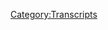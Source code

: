 {{Transcript
    | title         = [[147: Aaron Russo]]
    | caption       = [https://knowledgefight.libsyn.com/knowledge-fight-aaron-russo Listen to this episode on Libsyn]
    | episodeNumber = [[147: Aaron Russo|147]]
    | length        = 01:26:37
}}

{{MessageBox
    | header     = Warning: Bot Generated Content
    | text       = This transcript was automatically generated by transcription software and likely contains many mistakes and misattributions. Please check the audio for definitive quotes, attribution, and context.
    | image      = N3yvass4myg91.webp
    | imagewidth = 50px
    | id         = warning
}}

{{TranscriptBlock
    | name      = Unknown Speaker
    | timestamp = 00:00:00.000
    | text      = Andy in Kansas you're on the air. Thanks for holding
}}

{{TranscriptBlock
    | name      = Unknown Speaker
    | timestamp = 00:00:03.839
    | text      = Hello Alex, I'm a person color. I'm a huge fan. I love your work. I love you. Hey everybody welcome back to knowledge fight
}}

{{TranscriptBlock
    | name      = Unknown Speaker
    | timestamp = 00:00:09.400
    | text      = I'm Dan. I'm Jordan. We're a couple dudes like to sit around drink novelty beverages and talk a little bit about Alex Jones indeed
}}

{{TranscriptBlock
    | name      = Unknown Speaker
    | timestamp = 00:00:15.359
    | text      = We are Dan
}}

{{TranscriptBlock
    | name      = Unknown Speaker
    | timestamp = 00:00:16.760
    | text      = Let me ask you a question. Yeah
}}

{{TranscriptBlock
    | name      = Unknown Speaker
    | timestamp = 00:00:18.920
    | text      = Now I'm not gonna ask you a question about the whole Israel-Palestine situation. That's a good. That's good
}}

{{TranscriptBlock
    | name      = Unknown Speaker
    | timestamp = 00:00:24.460
    | text      = Yeah, it's been it's been ignored a great deal in the news from what I've heard
}}

{{TranscriptBlock
    | name      = Unknown Speaker
    | timestamp = 00:00:28.239
    | text      = I know which is very little I've seen it. I've seen some articles about it
}}

{{TranscriptBlock
    | name      = Unknown Speaker
    | timestamp = 00:00:32.159
    | text      = But yeah, probably not not as many as I feel like should be happening. Yeah, I don't disagree with that
}}

{{TranscriptBlock
    | name      = Unknown Speaker
    | timestamp = 00:00:36.439
    | text      = So would you say that I know a lot about the real Palestine situation comparatively? Yeah, and then I know less than you
}}

{{TranscriptBlock
    | name      = Unknown Speaker
    | timestamp = 00:00:44.039
    | text      = So in reverse though, if you were gonna use that same logic to apply to our show, I know a lot about Alex Jones
}}

{{TranscriptBlock
    | name      = Unknown Speaker
    | timestamp = 00:00:50.399
    | text      = I don't know anything about Alex Jones and that was a circuitous route it is
}}

{{TranscriptBlock
    | name      = Unknown Speaker
    | timestamp = 00:00:53.640
    | text      = It was and I know a lot about how we're recording this on Saturday. It's very different because I've got to watch WrestleMania
}}

{{TranscriptBlock
    | name      = Unknown Speaker
    | timestamp = 00:01:01.000
    | text      = Yeah, yeah, and of course NXT TakeOver New Orleans tonight. Very exciting
}}

{{TranscriptBlock
    | name      = Unknown Speaker
    | timestamp = 00:01:06.260
    | text      = Yep, I'm thrilled to see what kind of hijinks these these folks pull out
}}

{{TranscriptBlock
    | name      = Unknown Speaker
    | timestamp = 00:01:10.799
    | text      = Although it has the potential to be incredibly disappointing
}}

{{TranscriptBlock
    | name      = Unknown Speaker
    | timestamp = 00:01:13.359
    | text      = We'll see every single wrestling pay-per-view that you ever told me about has either been immensely disappointing or yeah, it's alright. Yeah
}}

{{TranscriptBlock
    | name      = Unknown Speaker
    | timestamp = 00:01:21.260
    | text      = Basically, I've never been like this was amazing. It's always been the issue
}}

{{TranscriptBlock
    | name      = Unknown Speaker
    | timestamp = 00:01:26.780
    | text      = I don't build up is so much better for you than the actual product
}}

{{TranscriptBlock
    | name      = Unknown Speaker
    | timestamp = 00:01:30.379
    | text      = Well, that's because I like the storyline aspects of it rather than I like the execution
}}

{{TranscriptBlock
    | name      = Unknown Speaker
    | timestamp = 00:01:34.620
    | text      = I mean, I like the the like the actual in-ring storytelling and the athleticism of it. Don't get me wrong
}}

{{TranscriptBlock
    | name      = Unknown Speaker
    | timestamp = 00:01:40.540
    | text      = I'm not getting on that but I like imagining what could happen more than I like the actual and then when
}}

{{TranscriptBlock
    | name      = Unknown Speaker
    | timestamp = 00:01:46.140
    | text      = When the probability wave function collapses into one future you get disappointed
}}

{{TranscriptBlock
    | name      = Unknown Speaker
    | timestamp = 00:01:50.379
    | text      = Yeah, and I don't really like wrestling as much as people may think
}}

{{TranscriptBlock
    | name      = Unknown Speaker
    | timestamp = 00:01:55.099
    | text      = But be that is it man, alright, alright the guy who's about to watch seven hours of wrestling tomorrow doesn't like wrestling as much as
}}

{{TranscriptBlock
    | name      = Unknown Speaker
    | timestamp = 00:02:02.340
    | text      = I'm gonna be playing Zelda while I do it. It's not writing articles about Alex Jones while I
}}

{{TranscriptBlock
    | name      = Unknown Speaker
    | timestamp = 00:02:07.819
    | text      = Don't I'm gonna be working
}}

{{TranscriptBlock
    | name      = Unknown Speaker
    | timestamp = 00:02:10.180
    | text      = Anyway, speaking of working today. I'd put some work in on this show
}}

{{TranscriptBlock
    | name      = Unknown Speaker
    | timestamp = 00:02:14.439
    | text      = because as we're recording this on Saturday with uh, there's not a lot of a material to cover from
}}

{{TranscriptBlock
    | name      = Unknown Speaker
    | timestamp = 00:02:21.099
    | text      = You know since we recorded on Thursday, right? The Thursday show was a disaster and then Friday
}}

{{TranscriptBlock
    | name      = Unknown Speaker
    | timestamp = 00:02:26.520
    | text      = It was basically a best of episode again
}}

{{TranscriptBlock
    | name      = Unknown Speaker
    | timestamp = 00:02:29.000
    | text      = Uh, he had Paul Joseph Watson in studio not a studio, but he was he was hosting for a bit and then they played the really
}}

{{TranscriptBlock
    | name      = Unknown Speaker
    | timestamp = 00:02:36.180
    | text      = long
}}

{{TranscriptBlock
    | name      = Unknown Speaker
    | timestamp = 00:02:37.360
    | text      = Video that Alex made when he went out to Ted Nugent's farm great. I'm not watching this shit. Yeah
}}

{{TranscriptBlock
    | name      = Unknown Speaker
    | timestamp = 00:02:42.800
    | text      = Yeah, let that one go. So Friday was kind of like a and there's no show on Saturday for us to go over
}}

{{TranscriptBlock
    | name      = Unknown Speaker
    | timestamp = 00:02:48.319
    | text      = It's always I was you know
}}

{{TranscriptBlock
    | name      = Unknown Speaker
    | timestamp = 00:02:49.780
    | text      = It's a classic situation where you got a scramble got to try and figure something out, of course
}}

{{TranscriptBlock
    | name      = Unknown Speaker
    | timestamp = 00:02:53.680
    | text      = And so I remembered that back in 2006
}}

{{TranscriptBlock
    | name      = Unknown Speaker
    | timestamp = 00:03:00.479
    | text      = Okay
}}

{{TranscriptBlock
    | name      = Unknown Speaker
    | timestamp = 00:03:03.360
    | text      = Just fine that you think it was very difficult so I
}}

{{TranscriptBlock
    | name      = Unknown Speaker
    | timestamp = 00:03:07.479
    | text      = Remembered in 2006 as though this is a normal train of thought for somebody to go down
}}

{{TranscriptBlock
    | name      = Unknown Speaker
    | timestamp = 00:03:13.099
    | text      = Well, I'm getting particularly interested in some of like the more formative experiences of Alex Jones's career
}}

{{TranscriptBlock
    | name      = Unknown Speaker
    | timestamp = 00:03:19.360
    | text      = Okay, I remember that one of the biggest ones was an interview. He did with a guy named Aaron Russo and
}}

{{TranscriptBlock
    | name      = Unknown Speaker
    | timestamp = 00:03:24.840
    | text      = I don't know if you know who that is
}}

{{TranscriptBlock
    | name      = Unknown Speaker
    | timestamp = 00:03:26.319
    | text      = Nope
}}

{{TranscriptBlock
    | name      = Unknown Speaker
    | timestamp = 00:03:26.919
    | text      = But Alex has sort of used it as a foundation of a lot of his narratives and I realized hey
}}

{{TranscriptBlock
    | name      = Unknown Speaker
    | timestamp = 00:03:32.439
    | text      = Maybe we should go take a look at that and see what it looks like through our eyes
}}

{{TranscriptBlock
    | name      = Unknown Speaker
    | timestamp = 00:03:35.400
    | text      = Okay, so I went back and that's an hour-long interview
}}

{{TranscriptBlock
    | name      = Unknown Speaker
    | timestamp = 00:03:38.520
    | text      = There's a lot of stuff about 9-eleven that I've just sort of left out
}}

{{TranscriptBlock
    | name      = Unknown Speaker
    | timestamp = 00:03:41.240
    | text      = I wish you wouldn't there's a lot of I have a lot of interesting things to say on 9-eleven
}}

{{TranscriptBlock
    | name      = Unknown Speaker
    | timestamp = 00:03:45.000
    | text      = But it's it's it's all the standard 9-eleven truths kind of stuff. Like why won't they tell us about building seven?
}}

{{TranscriptBlock
    | name      = Unknown Speaker
    | timestamp = 00:03:52.080
    | text      = And it's not that's not all that fun to talk about. Anyway, Aaron Russo. Let me tell you about this Joe
}}

{{TranscriptBlock
    | name      = Unknown Speaker
    | timestamp = 00:03:57.360
    | text      = I think it was an inside job. Okay. Yeah, you do. Yeah. Okay. Oh, yeah. I don't know what you mean by inside job. Yeah, exactly
}}

{{TranscriptBlock
    | name      = Unknown Speaker
    | timestamp = 00:04:06.360
    | text      = I think it's just more fun
}}

{{TranscriptBlock
    | name      = Unknown Speaker
    | timestamp = 00:04:07.280
    | text      = If you think it's an inside job whether or not whether or not that even has it's more fun until you define what you mean
}}

{{TranscriptBlock
    | name      = Unknown Speaker
    | timestamp = 00:04:13.560
    | text      = By and so yeah, then it's trouble all the way
}}

{{TranscriptBlock
    | name      = Unknown Speaker
    | timestamp = 00:04:15.840
    | text      = It's time to get slippery then you might as well just write a nice little fiction
}}

{{TranscriptBlock
    | name      = Unknown Speaker
    | timestamp = 00:04:19.199
    | text      = Like I don't think it was perpetrated by the government. I do think that
}}

{{TranscriptBlock
    | name      = Unknown Speaker
    | timestamp = 00:04:23.560
    | text      = A Cheney set the whole thing up in a in a zodiac style
}}

{{TranscriptBlock
    | name      = Unknown Speaker
    | timestamp = 00:04:28.839
    | text      = No, I wasn't saying zodiac. I was talking seven. Okay. See that's what I think is going on. Dick Cheney
}}

{{TranscriptBlock
    | name      = Unknown Speaker
    | timestamp = 00:04:34.480
    | text      = It was Kevin Spacey Kevin Spacey from seven. Okay is punishing America for their sins. So that is one of the deadly sins
}}

{{TranscriptBlock
    | name      = Unknown Speaker
    | timestamp = 00:04:44.560
    | text      = Everest, uh, no, I was just gonna go with a
}}

{{TranscriptBlock
    | name      = Unknown Speaker
    | timestamp = 00:04:48.279
    | text      = Building big buildings too big. It's not one of those. I'm pretty sure that's
}}

{{TranscriptBlock
    | name      = Unknown Speaker
    | timestamp = 00:04:51.920
    | text      = Seven that building was too tall. That's his pride seven deadly SIDS. I could be pride. It could be pride
}}

{{TranscriptBlock
    | name      = Unknown Speaker
    | timestamp = 00:04:57.879
    | text      = You could say that right?
}}

{{TranscriptBlock
    | name      = Unknown Speaker
    | timestamp = 00:05:00.000
    | text      = Aaron Russo. Yes gentleman who used to be he's guilty of sloth. Well, no, maybe since 2007 cuz he's dead
}}

{{TranscriptBlock
    | name      = Unknown Speaker
    | timestamp = 00:05:09.959
    | text      = Pretty lazy since death. Yeah, I'd say um, so he used to be a
}}

{{TranscriptBlock
    | name      = Unknown Speaker
    | timestamp = 00:05:16.079
    | text      = Hollywood producer. Uh-huh. That's sort of his claim to fame and he came out
}}

{{TranscriptBlock
    | name      = Unknown Speaker
    | timestamp = 00:05:19.939
    | text      = Before then as it came to prominence as a producer for Bette Midler
}}

{{TranscriptBlock
    | name      = Unknown Speaker
    | timestamp = 00:05:25.939
    | text      = Alright in nineteen seems like a nice guy in 1978
}}

{{TranscriptBlock
    | name      = Unknown Speaker
    | timestamp = 00:05:29.220
    | text      = He won a primetime Emmy for outstanding special comedy variety or music for his work on Bette Midler old redhead is back
}}

{{TranscriptBlock
    | name      = Unknown Speaker
    | timestamp = 00:05:35.740
    | text      = Or older red hair is back now that that is a seminal
}}

{{TranscriptBlock
    | name      = Unknown Speaker
    | timestamp = 00:05:40.860
    | text      = Special for me so that I remember watching that growing up. Sure just on a loop
}}

{{TranscriptBlock
    | name      = Unknown Speaker
    | timestamp = 00:05:45.300
    | text      = That's just Oh Bette Midler. You have done it again. That's the one award that he has in his IMDb credits
}}

{{TranscriptBlock
    | name      = Unknown Speaker
    | timestamp = 00:05:52.740
    | text      = Right to his name. Although he did also produce trading places, which is really it's a great movie
}}

{{TranscriptBlock
    | name      = Unknown Speaker
    | timestamp = 00:05:58.980
    | text      = That's an amazing movie. So you produced that but the rest of his resume I would call iffy it includes the
}}

{{TranscriptBlock
    | name      = Unknown Speaker
    | timestamp = 00:06:05.540
    | text      = 1986 Joe Piscopo classic wise guys now
}}

{{TranscriptBlock
    | name      = Unknown Speaker
    | timestamp = 00:06:08.899
    | text      = Hold on. Yeah
}}

{{TranscriptBlock
    | name      = Unknown Speaker
    | timestamp = 00:06:10.819
    | text      = Not good. Not good. Did he do the one with?
}}

{{TranscriptBlock
    | name      = Unknown Speaker
    | timestamp = 00:06:14.259
    | text      = a Michael Keaton where it was the
}}

{{TranscriptBlock
    | name      = Unknown Speaker
    | timestamp = 00:06:18.259
    | text      = Dangerously, oh
}}

{{TranscriptBlock
    | name      = Unknown Speaker
    | timestamp = 00:06:19.620
    | text      = Damn it, cuz then I would really respect but he also did the 1989 Cheech Marin
}}

{{TranscriptBlock
    | name      = Unknown Speaker
    | timestamp = 00:06:24.500
    | text      = But not Tommy Chong stoner movie rude awakening, which he also co-directed. Oh boy
}}

{{TranscriptBlock
    | name      = Unknown Speaker
    | timestamp = 00:06:30.899
    | text      = I don't know if you know the plot of that one
}}

{{TranscriptBlock
    | name      = Unknown Speaker
    | timestamp = 00:06:32.420
    | text      = but it's Cheech Marin and someone who is not Tommy John playing hippies who have
}}

{{TranscriptBlock
    | name      = Unknown Speaker
    | timestamp = 00:06:37.779
    | text      = Retreated to the woods for years and then they come back to society to find that all their old hippie friends are now yippies
}}

{{TranscriptBlock
    | name      = Unknown Speaker
    | timestamp = 00:06:43.699
    | text      = Oh, no, it's a classic classic fish out of water tail exactly. Yeah, so in 19, how was the direction though?
}}

{{TranscriptBlock
    | name      = Unknown Speaker
    | timestamp = 00:06:50.819
    | text      = I don't know. I haven't seen it. I think we're gonna have to take a look
}}

{{TranscriptBlock
    | name      = Unknown Speaker
    | timestamp = 00:06:52.980
    | text      = I want to see how he places his camera review scores on IMDb are not positive. They're not
}}

{{TranscriptBlock
    | name      = Unknown Speaker
    | timestamp = 00:06:59.379
    | text      = I think it's like a 4.5 out of 10 or something
}}

{{TranscriptBlock
    | name      = Unknown Speaker
    | timestamp = 00:07:02.180
    | text      = But he made a 7 for directing. Sure. Sure 7
}}

{{TranscriptBlock
    | name      = Unknown Speaker
    | timestamp = 00:07:06.660
    | text      = generously
}}

{{TranscriptBlock
    | name      = Unknown Speaker
    | timestamp = 00:07:08.019
    | text      = In 1991, he made a bit of a pivot in his career and became a bit political and he made a film
}}

{{TranscriptBlock
    | name      = Unknown Speaker
    | timestamp = 00:07:14.180
    | text      = So he was a 9-eleven truther way too soon
}}

{{TranscriptBlock
    | name      = Unknown Speaker
    | timestamp = 00:07:16.420
    | text      = This wasn't a 9-eleven necessarily, but he made what I would call film in quotes
}}

{{TranscriptBlock
    | name      = Unknown Speaker
    | timestamp = 00:07:22.259
    | text      = Called mad as hell which I could not make more than 10 minutes into when I tried to watch it
}}

{{TranscriptBlock
    | name      = Unknown Speaker
    | timestamp = 00:07:27.180
    | text      = All right
}}

{{TranscriptBlock
    | name      = Unknown Speaker
    | timestamp = 00:07:27.620
    | text      = I thought it was just gonna be one of these shitty
}}

{{TranscriptBlock
    | name      = Unknown Speaker
    | timestamp = 00:07:29.699
    | text      = Documentaries that people like Alex Jones and his crew make but it appears to be more like a one-man show
}}

{{TranscriptBlock
    | name      = Unknown Speaker
    | timestamp = 00:07:35.259
    | text      = Okay, that's being done by someone who has the charisma and the bitterness of a 15-year open mic-er great
}}

{{TranscriptBlock
    | name      = Unknown Speaker
    | timestamp = 00:07:42.339
    | text      = Great, great. Great. Great. It's him out on a stage. Let's definitely not name any names of those people that we know
}}

{{TranscriptBlock
    | name      = Unknown Speaker
    | timestamp = 00:07:47.939
    | text      = No
}}

{{TranscriptBlock
    | name      = Unknown Speaker
    | timestamp = 00:07:48.860
    | text      = But I will play you a little clip
}}

{{TranscriptBlock
    | name      = Unknown Speaker
    | timestamp = 00:07:50.860
    | text      = From mad as hell to give you a taste of what kind of energy he was bringing to the table. All right
}}

{{TranscriptBlock
    | name      = Unknown Speaker
    | timestamp = 00:07:56.459
    | text      = 51%
}}

{{TranscriptBlock
    | name      = Unknown Speaker
    | timestamp = 00:07:57.899
    | text      = the majority
}}

{{TranscriptBlock
    | name      = Unknown Speaker
    | timestamp = 00:08:00.259
    | text      = Can take away the rights of 49%
}}

{{TranscriptBlock
    | name      = Unknown Speaker
    | timestamp = 00:08:02.939
    | text      = 45% the minority
}}

{{TranscriptBlock
    | name      = Unknown Speaker
    | timestamp = 00:08:06.100
    | text      = That's not freedom
}}

{{TranscriptBlock
    | name      = Unknown Speaker
    | timestamp = 00:08:10.420
    | text      = Who's ever in office
}}

{{TranscriptBlock
    | name      = Unknown Speaker
    | timestamp = 00:08:12.579
    | text      = Determines burn it right this Alex is burning impression like a ping-pong ball
}}

{{TranscriptBlock
    | name      = Unknown Speaker
    | timestamp = 00:08:16.899
    | text      = That's back and forth back and forth one says abortion's legal one says it's not one says gun control
}}

{{TranscriptBlock
    | name      = Unknown Speaker
    | timestamp = 00:08:23.860
    | text      = But other says no taxes are too high taxes are too low
}}

{{TranscriptBlock
    | name      = Unknown Speaker
    | timestamp = 00:08:26.939
    | text      = Oh balance the budget in seven years five years nine years three years one year 18 years
}}

{{TranscriptBlock
    | name      = Unknown Speaker
    | timestamp = 00:08:33.460
    | text      = Affirmative action no affirmative action speed limit 55 75. It's safer. It's not safe. It's in Saturday
}}

{{TranscriptBlock
    | name      = Unknown Speaker
    | timestamp = 00:08:42.659
    | text      = Wait, there's why are people applauding I told you it's like a one-man show it's a live thing
}}

{{TranscriptBlock
    | name      = Unknown Speaker
    | timestamp = 00:08:48.220
    | text      = Yeah, but I mean, but even if it is a live thing, why why are people applaud an applause sign? He's in a small theater
}}

{{TranscriptBlock
    | name      = Unknown Speaker
    | timestamp = 00:08:54.379
    | text      = It's
}}

{{TranscriptBlock
    | name      = Unknown Speaker
    | timestamp = 00:08:56.059
    | text      = It's like that's a bit. I mean, yeah, yeah clearly the problem is it doesn't go anywhere or have any resolution to it
}}

{{TranscriptBlock
    | name      = Unknown Speaker
    | timestamp = 00:09:03.100
    | text      = No
}}

{{TranscriptBlock
    | name      = Unknown Speaker
    | timestamp = 00:09:03.259
    | text      = and most of those things aren't things or even have a point of view attached to it and most of those things that he brings up
}}

{{TranscriptBlock
    | name      = Unknown Speaker
    | timestamp = 00:09:08.539
    | text      = aren't voted on in
}}

{{TranscriptBlock
    | name      = Unknown Speaker
    | timestamp = 00:09:10.779
    | text      = elections
}}

{{TranscriptBlock
    | name      = Unknown Speaker
    | timestamp = 00:09:13.460
    | text      = I don't understand I
}}

{{TranscriptBlock
    | name      = Unknown Speaker
    | timestamp = 00:09:15.460
    | text      = Sincerely don't understand how any of the things he listed are things where the majority infringes on the rights of the minority now
}}

{{TranscriptBlock
    | name      = Unknown Speaker
    | timestamp = 00:09:22.899
    | text      = I I especially speed limits. I I guess well, you got to throw speed limits in there though
}}

{{TranscriptBlock
    | name      = Unknown Speaker
    | timestamp = 00:09:28.259
    | text      = Yeah, that's the real applause line
}}

{{TranscriptBlock
    | name      = Unknown Speaker
    | timestamp = 00:09:29.779
    | text      = so he generally has had a history of just being his that entire thing was just like
}}

{{TranscriptBlock
    | name      = Unknown Speaker
    | timestamp = 00:09:35.980
    | text      = Some people say one thing and other people they say a different thing, right? That was it
}}

{{TranscriptBlock
    | name      = Unknown Speaker
    | timestamp = 00:09:41.940
    | text      = It's there's no there's nothing to it. He doesn't even draw a conclusion from it or or have a point of view on it
}}

{{TranscriptBlock
    | name      = Unknown Speaker
    | timestamp = 00:09:47.820
    | text      = He's just observing that people disagree on stuff. There's no prescriptive quality. No, it's just he couldn't even be like
}}

{{TranscriptBlock
    | name      = Unknown Speaker
    | timestamp = 00:09:54.860
    | text      = Maybe we should have two separate countries like at least there's a thought there a dumb one
}}

{{TranscriptBlock
    | name      = Unknown Speaker
    | timestamp = 00:10:00.539
    | text      = But at least there's a thought and let me say that I have to cop to the fact
}}

{{TranscriptBlock
    | name      = Unknown Speaker
    | timestamp = 00:10:04.179
    | text      = That I had to turn it off because I was so bored
}}

{{TranscriptBlock
    | name      = Unknown Speaker
    | timestamp = 00:10:06.259
    | text      = Yeah, that's also he may prescribe a solution at some point right there, but I did not get to it
}}

{{TranscriptBlock
    | name      = Unknown Speaker
    | timestamp = 00:10:10.700
    | text      = So in 2000 now if you saw my movie where Cheech Marin goes into the woods
}}

{{TranscriptBlock
    | name      = Unknown Speaker
    | timestamp = 00:10:16.740
    | text      = We go into the woods
}}

{{TranscriptBlock
    | name      = Unknown Speaker
    | timestamp = 00:10:19.179
    | text      = It's true. That's a great. That's a great end for that one-man show
}}

{{TranscriptBlock
    | name      = Unknown Speaker
    | timestamp = 00:10:22.740
    | text      = So then in 2006 Russo wrote and directed a documentary called America freedom to fascism
}}

{{TranscriptBlock
    | name      = Unknown Speaker
    | timestamp = 00:10:29.179
    | text      = Which is a foundational piece of Alex Jones's philosophy where Alex sold it on the infowars store. He references it all the time
}}

{{TranscriptBlock
    | name      = Unknown Speaker
    | timestamp = 00:10:35.379
    | text      = I did not know that he claims in the film
}}

{{TranscriptBlock
    | name      = Unknown Speaker
    | timestamp = 00:10:38.059
    | text      = Or he claims that the film had its international premiere to packed audiences quote during the Cannes Film Festival
}}

{{TranscriptBlock
    | name      = Unknown Speaker
    | timestamp = 00:10:43.899
    | text      = Festival the during part is very different. I'm gonna read to you from the New York Times
}}

{{TranscriptBlock
    | name      = Unknown Speaker
    | timestamp = 00:10:49.860
    | text      = The film was not on the program at Cannes
}}

{{TranscriptBlock
    | name      = Unknown Speaker
    | timestamp = 00:10:52.659
    | text      = However, not even for screenings made under the festival's aegis without being in the competition. Mr
}}

{{TranscriptBlock
    | name      = Unknown Speaker
    | timestamp = 00:10:59.320
    | text      = Russo the film's director writer and producer just set up an inflatable screen on a beach
}}

{{TranscriptBlock
    | name      = Unknown Speaker
    | timestamp = 00:11:04.179
    | text      = Photographs posted at one of mr. Russo's websites depict an audience of fewer than 50 people spread out on a platform on the sand. I
}}

{{TranscriptBlock
    | name      = Unknown Speaker
    | timestamp = 00:11:11.100
    | text      = Love that. Yeah, that is guerrilla filmmaking. It's do-it-yourself
}}

{{TranscriptBlock
    | name      = Unknown Speaker
    | timestamp = 00:11:15.840
    | text      = Yeah, shit. I'm loving it. I respect that more than a lot of the people who were in the Cannes Film Festival
}}

{{TranscriptBlock
    | name      = Unknown Speaker
    | timestamp = 00:11:21.240
    | text      = There's a there's a bit of hustle to it
}}

{{TranscriptBlock
    | name      = Unknown Speaker
    | timestamp = 00:11:23.000
    | text      = But it's also like that shitty marketing thing or it's like a debut during Cannes like I know I know that's that's fun
}}

{{TranscriptBlock
    | name      = Unknown Speaker
    | timestamp = 00:11:29.000
    | text      = Yeah, the film itself is just a mishmash of all sorts of conspiracy bullshit
}}

{{TranscriptBlock
    | name      = Unknown Speaker
    | timestamp = 00:11:33.200
    | text      = But it's mostly about how the federal income tax is bullshit
}}

{{TranscriptBlock
    | name      = Unknown Speaker
    | timestamp = 00:11:37.240
    | text      = it always comes back to that doesn't it and how it's illegal just don't like a
}}

{{TranscriptBlock
    | name      = Unknown Speaker
    | timestamp = 00:11:42.279
    | text      = What a quarter of their paycheck going somewhere else? Yeah, they just don't get it
}}

{{TranscriptBlock
    | name      = Unknown Speaker
    | timestamp = 00:11:46.559
    | text      = Yeah in order to make his arguments
}}

{{TranscriptBlock
    | name      = Unknown Speaker
    | timestamp = 00:11:48.639
    | text      = He engages in exactly the same sort of behaviors that we saw Alex do in Endgame
}}

{{TranscriptBlock
    | name      = Unknown Speaker
    | timestamp = 00:11:52.559
    | text      = He fabricates quotes take sentence fragments out of context in order to make quotes that appear to say something
}}

{{TranscriptBlock
    | name      = Unknown Speaker
    | timestamp = 00:11:58.799
    | text      = But in context mean the exact opposite he treats conjecture and hearsay is the same thing as facts and just makes up sources
}}

{{TranscriptBlock
    | name      = Unknown Speaker
    | timestamp = 00:12:05.720
    | text      = One thing that he never brings up in his documentary work or in this interview with Alex Jones that we're about to listen to is
}}

{{TranscriptBlock
    | name      = Unknown Speaker
    | timestamp = 00:12:12.759
    | text      = That in 2006 when he was making anti-tax documentaries and making sensational claims boy
}}

{{TranscriptBlock
    | name      = Unknown Speaker
    | timestamp = 00:12:18.480
    | text      = I feel like he is committed a crime of tax fraud or something like that
}}

{{TranscriptBlock
    | name      = Unknown Speaker
    | timestamp = 00:12:23.039
    | text      = He has more than two million dollars tax liens
}}

{{TranscriptBlock
    | name      = Unknown Speaker
    | timestamp = 00:12:28.480
    | text      = Thank you very much it kind of has a vested interest maybe a little bit
}}

{{TranscriptBlock
    | name      = Unknown Speaker
    | timestamp = 00:12:31.840
    | text      = So we will get to this interview and then along the way, we'll learn a little bit more about Aaron Russo
}}

{{TranscriptBlock
    | name      = Unknown Speaker
    | timestamp = 00:12:37.200
    | text      = But it's important to know those sorts of facts up front
}}

{{TranscriptBlock
    | name      = Unknown Speaker
    | timestamp = 00:12:40.360
    | text      = To give you a little bit of a flavor of where this guy's coming from like maybe
}}

{{TranscriptBlock
    | name      = Unknown Speaker
    | timestamp = 00:12:44.440
    | text      = Scientology is really just about L Ron Hubbard not wanting to pay the enormous amount of taxes
}}

{{TranscriptBlock
    | name      = Unknown Speaker
    | timestamp = 00:12:49.519
    | text      = He owed on his books possibly could be a little to do with that
}}

{{TranscriptBlock
    | name      = Unknown Speaker
    | timestamp = 00:12:52.399
    | text      = So here's the first clip where Russo talks a little bit about his past and tells a dubious story
}}

{{TranscriptBlock
    | name      = Unknown Speaker
    | timestamp = 00:12:58.360
    | text      = the late 80s I
}}

{{TranscriptBlock
    | name      = Unknown Speaker
    | timestamp = 00:13:00.360
    | text      = Was a pretty big silver trader
}}

{{TranscriptBlock
    | name      = Unknown Speaker
    | timestamp = 00:13:03.139
    | text      = and gold trader and
}}

{{TranscriptBlock
    | name      = Unknown Speaker
    | timestamp = 00:13:05.820
    | text      = I
}}

{{TranscriptBlock
    | name      = Unknown Speaker
    | timestamp = 00:13:07.620
    | text      = Don't think I've ever told a story on tape before I was a pretty big silver and gold trader and
}}

{{TranscriptBlock
    | name      = Unknown Speaker
    | timestamp = 00:13:15.240
    | text      = The I took and I always paid my taxes and I took what was a legal tax deduction on my silver trades and
}}

{{TranscriptBlock
    | name      = Unknown Speaker
    | timestamp = 00:13:23.740
    | text      = A few years later. I think it was 88 or 89 or something the I
}}

{{TranscriptBlock
    | name      = Unknown Speaker
    | timestamp = 00:13:29.299
    | text      = IRS
}}

{{TranscriptBlock
    | name      = Unknown Speaker
    | timestamp = 00:13:31.379
    | text      = Claimed now what I did and other people did as well
}}

{{TranscriptBlock
    | name      = Unknown Speaker
    | timestamp = 00:13:35.779
    | text      = Was now illegal we couldn't do it anymore, but they made it retroactive
}}

{{TranscriptBlock
    | name      = Unknown Speaker
    | timestamp = 00:13:40.379
    | text      = Can't do that. So what do you mean retroactive? It was legal then we do I did what was legal
}}

{{TranscriptBlock
    | name      = Unknown Speaker
    | timestamp = 00:13:45.019
    | text      = Yeah, but it's now we're making it illegal retroactively. No, that's against the law. That's not good. So you owe us six hundred or eight hundred thousand dollars
}}

{{TranscriptBlock
    | name      = Unknown Speaker
    | timestamp = 00:13:53.100
    | text      = For what it was legal. How could you make something retroactive?
}}

{{TranscriptBlock
    | name      = Unknown Speaker
    | timestamp = 00:13:56.059
    | text      = It's called the law backwards in time. It makes no sense
}}

{{TranscriptBlock
    | name      = Unknown Speaker
    | timestamp = 00:14:00.340
    | text      = Well, we're doing it. And so everybody said they can't do that
}}

{{TranscriptBlock
    | name      = Unknown Speaker
    | timestamp = 00:14:04.299
    | text      = So he went to court a class-action lawsuit and the judge agreed with the IRS and so they could do it retroactively
}}

{{TranscriptBlock
    | name      = Unknown Speaker
    | timestamp = 00:14:10.899
    | text      = And that's when I knew there was something wrong in America with the IRS and the system sure Dan. So
}}

{{TranscriptBlock
    | name      = Unknown Speaker
    | timestamp = 00:14:18.320
    | text      = Listening to that claim I can clearly
}}

{{TranscriptBlock
    | name      = Unknown Speaker
    | timestamp = 00:14:21.019
    | text      = Surmise that he is telling the truth so far. He has become nothing but a trustworthy man
}}

{{TranscriptBlock
    | name      = Unknown Speaker
    | timestamp = 00:14:25.539
    | text      = So anyone who works with Joe Piscopo has the highest rating of honesty. There's no doubt
}}

{{TranscriptBlock
    | name      = Unknown Speaker
    | timestamp = 00:14:30.820
    | text      = Now, I'm sure that you have done research on this claim and you will absolutely back it up that he is correct
}}

{{TranscriptBlock
    | name      = Unknown Speaker
    | timestamp = 00:14:36.220
    | text      = Well ex post facto laws in terms of like you making something illegal. That wasn't illegal before have always been
}}

{{TranscriptBlock
    | name      = Unknown Speaker
    | timestamp = 00:14:44.019
    | text      = Illegal you can't do that in terms of criminal civil
}}

{{TranscriptBlock
    | name      = Unknown Speaker
    | timestamp = 00:14:47.279
    | text      = cases and stuff like that in terms of those sorts of laws and most of the arguments that have been made or people have
}}

{{TranscriptBlock
    | name      = Unknown Speaker
    | timestamp = 00:14:54.360
    | text      = Brought cases up about this is like sex offender registries
}}

{{TranscriptBlock
    | name      = Unknown Speaker
    | timestamp = 00:14:57.440
    | text      = Where people have made the argument that when it became required to register as a sex offender that's adding punitive
}}

{{TranscriptBlock
    | name      = Unknown Speaker
    | timestamp = 00:15:05.200
    | text      = Consequences on that didn't exist before and courts have consistently been like no. Yeah. No. Yeah, I'm gonna go with no
}}

{{TranscriptBlock
    | name      = Unknown Speaker
    | timestamp = 00:15:11.279
    | text      = Yeah, that's not an extra punishment. It's I don't know
}}

{{TranscriptBlock
    | name      = Unknown Speaker
    | timestamp = 00:15:14.399
    | text      = anyway, the the issue is that with tax stuff you can do ex post facto laws really but
}}

{{TranscriptBlock
    | name      = Unknown Speaker
    | timestamp = 00:15:21.360
    | text      = Typically speaking that's just because of the way a government works, right?
}}

{{TranscriptBlock
    | name      = Unknown Speaker
    | timestamp = 00:15:25.279
    | text      = So like to happen
}}

{{TranscriptBlock
    | name      = Unknown Speaker
    | timestamp = 00:15:26.279
    | text      = Let's say we have a tax law that ends up getting passed at X point during the year
}}

{{TranscriptBlock
    | name      = Unknown Speaker
    | timestamp = 00:15:31.980
    | text      = Generally speaking what they will do is they back date it to the beginning of the fiscal year
}}

{{TranscriptBlock
    | name      = Unknown Speaker
    | timestamp = 00:15:37.759
    | text      = So it's retroactive to the beginning of the year, right? That is the only thing it can't go too far, right?
}}

{{TranscriptBlock
    | name      = Unknown Speaker
    | timestamp = 00:15:44.200
    | text      = There's grievous
}}

{{TranscriptBlock
    | name      = Unknown Speaker
    | timestamp = 00:15:45.919
    | text      = Circumstances where in like oh, yeah, we're gonna make this back 20 years. That would never fly. Okay, that would never fly
}}

{{TranscriptBlock
    | name      = Unknown Speaker
    | timestamp = 00:15:51.240
    | text      = So this is from the Congressional Research Service quote any retroactive tax legislation found to be a criminal penalty
}}

{{TranscriptBlock
    | name      = Unknown Speaker
    | timestamp = 00:15:58.360
    | text      = Will likely be struck down as a violation of the ex post facto clause
}}

{{TranscriptBlock
    | name      = Unknown Speaker
    | timestamp = 00:16:01.759
    | text      = Which the Supreme Court has done on at least one occasion in extremely rare circumstances tax legislation that seems to target certain
}}

{{TranscriptBlock
    | name      = Unknown Speaker
    | timestamp = 00:16:08.919
    | text      = Taxpayers might raise concerns under the equal protection guarantees of the Fifth Amendment
}}

{{TranscriptBlock
    | name      = Unknown Speaker
    | timestamp = 00:16:12.980
    | text      = Finally, it might also be asked whether such legislation is an unconstitutional bill of attainer
}}

{{TranscriptBlock
    | name      = Unknown Speaker
    | timestamp = 00:16:19.059
    | text      = When there do not appear to be any instances of this occurring
}}

{{TranscriptBlock
    | name      = Unknown Speaker
    | timestamp = 00:16:22.299
    | text      = It seems possible that a retroactive tax legislation could depending on its specifics meet the criteria to be a bill of attainer
}}

{{TranscriptBlock
    | name      = Unknown Speaker
    | timestamp = 00:16:28.419
    | text      = So those are the only circumstances where in you know, you'd have
}}

{{TranscriptBlock
    | name      = Unknown Speaker
    | timestamp = 00:16:33.139
    | text      = crimes being done by by
}}

{{TranscriptBlock
    | name      = Unknown Speaker
    | timestamp = 00:16:35.580
    | text      = The retroactive tax right right and and so his story doesn't check out all that
}}

{{TranscriptBlock
    | name      = Unknown Speaker
    | timestamp = 00:16:42.580
    | text      = Well, I don't necessarily believe the line that he's spitting
}}

{{TranscriptBlock
    | name      = Unknown Speaker
    | timestamp = 00:16:46.059
    | text      = I think it's probably a thing where it was like it's backdated to the beginning of this fiscal year and he's like, ah shit
}}

{{TranscriptBlock
    | name      = Unknown Speaker
    | timestamp = 00:16:51.379
    | text      = Yeah, I gotta pay a bunch more than I wanted to pay exactly. I'm going to create a mythology out of this
}}

{{TranscriptBlock
    | name      = Unknown Speaker
    | timestamp = 00:16:56.019
    | text      = Well, whatever reality it's kind of how the tax code works whenever he said
}}

{{TranscriptBlock
    | name      = Unknown Speaker
    | timestamp = 00:16:59.700
    | text      = I've never told this story before back in the 80s and 90s
}}

{{TranscriptBlock
    | name      = Unknown Speaker
    | timestamp = 00:17:04.579
    | text      = I was a big gold and silver trailer trader and I always paid my taxes. That's that Alex Jones moment. You're like, ah
}}

{{TranscriptBlock
    | name      = Unknown Speaker
    | timestamp = 00:17:11.740
    | text      = You already said that which kind of means that you know that you didn't right, right? I have to preload
}}

{{TranscriptBlock
    | name      = Unknown Speaker
    | timestamp = 00:17:17.740
    | text      = Yeah, exactly
}}

{{TranscriptBlock
    | name      = Unknown Speaker
    | timestamp = 00:17:19.380
    | text      = Before I tell you this long-winded fictional story, let me start by saying I always paid my taxes. That's just a given he
}}

{{TranscriptBlock
    | name      = Unknown Speaker
    | timestamp = 00:17:26.220
    | text      = Well, I mean he had a two million dollar tax lien in 2006
}}

{{TranscriptBlock
    | name      = Unknown Speaker
    | timestamp = 00:17:29.980
    | text      = but so that that begs some questions a little bit so whether or not he pays his taxes is a
}}

{{TranscriptBlock
    | name      = Unknown Speaker
    | timestamp = 00:17:36.299
    | text      = Irrelevant issue to this next clip where he explains that he doesn't believe in taxes
}}

{{TranscriptBlock
    | name      = Unknown Speaker
    | timestamp = 00:17:40.500
    | text      = But he's not gonna tell people not to pay their taxes. Well, that's a good legal gray area right there
}}

{{TranscriptBlock
    | name      = Unknown Speaker
    | timestamp = 00:17:46.099
    | text      = You don't advise people to
}}

{{TranscriptBlock
    | name      = Unknown Speaker
    | timestamp = 00:17:48.579
    | text      = Not pay and I do the same thing people say well wait
}}

{{TranscriptBlock
    | name      = Unknown Speaker
    | timestamp = 00:17:51.380
    | text      = You're saying it's a scam but you're single and pay it and I like the way you summed it up
}}

{{TranscriptBlock
    | name      = Unknown Speaker
    | timestamp = 00:17:55.059
    | text      = Well, it's really fairly simple. I mean
}}

{{TranscriptBlock
    | name      = Unknown Speaker
    | timestamp = 00:17:58.220
    | text      = Since making that movie, you know many people come to me and ask me whether they should pay their income taxes or not
}}

{{TranscriptBlock
    | name      = Unknown Speaker
    | timestamp = 00:18:03.940
    | text      = You know and I never advise people not to pay and the reason I said tell them I said look
}}

{{TranscriptBlock
    | name      = Unknown Speaker
    | timestamp = 00:18:08.700
    | text      = I've done a lot of research
}}

{{TranscriptBlock
    | name      = Unknown Speaker
    | timestamp = 00:18:10.460
    | text      = There isn't the Supreme Court has ruled that the IRS has no authority the 16th amendment
}}

{{TranscriptBlock
    | name      = Unknown Speaker
    | timestamp = 00:18:15.940
    | text      = But did not give the IRS the authority to tax your labor and your wages. That's a fact
}}

{{TranscriptBlock
    | name      = Unknown Speaker
    | timestamp = 00:18:20.519
    | text      = No, the Supreme Court is the law of the land there, you know and and the and the IRS does not trump the Supreme Court
}}

{{TranscriptBlock
    | name      = Unknown Speaker
    | timestamp = 00:18:27.180
    | text      = however
}}

{{TranscriptBlock
    | name      = Unknown Speaker
    | timestamp = 00:18:28.180
    | text      = That being the case
}}

{{TranscriptBlock
    | name      = Unknown Speaker
    | timestamp = 00:18:29.980
    | text      = The fact is if the mafia would come to you and say we want $2,000 a month that we're gonna hurt you
}}

{{TranscriptBlock
    | name      = Unknown Speaker
    | timestamp = 00:18:36.019
    | text      = I would not advise you not to pay them because you may get hurt by not paying them whether it's legal or not
}}

{{TranscriptBlock
    | name      = Unknown Speaker
    | timestamp = 00:18:42.180
    | text      = Doesn't necessarily matter. Okay, interesting now. I'd like to read you literally the 16th amendment
}}

{{TranscriptBlock
    | name      = Unknown Speaker
    | timestamp = 00:18:47.680
    | text      = All right, quote the Congress shall have power to lay and collect taxes on incomes from whatever source derived
}}

{{TranscriptBlock
    | name      = Unknown Speaker
    | timestamp = 00:18:53.619
    | text      = Not labor without a pro apportionment among the several states and without regard to any census or enumeration
}}

{{TranscriptBlock
    | name      = Unknown Speaker
    | timestamp = 00:18:59.500
    | text      = I would argue that taxes on incomes from whatever source derived does include your labor because that would be your income
}}

{{TranscriptBlock
    | name      = Unknown Speaker
    | timestamp = 00:19:06.019
    | text      = Yeah, what source is that though?
}}

{{TranscriptBlock
    | name      = Unknown Speaker
    | timestamp = 00:19:07.460
    | text      = I don't know
}}

{{TranscriptBlock
    | name      = Unknown Speaker
    | timestamp = 00:19:07.980
    | text      = But so there's a lot of people who have tried in the years to call out and claim that there's there's problems with the 16th
}}

{{TranscriptBlock
    | name      = Unknown Speaker
    | timestamp = 00:19:14.900
    | text      = Amendment's ratification. One of them is that Ohio wasn't a state when it was ratified
}}

{{TranscriptBlock
    | name      = Unknown Speaker
    | timestamp = 00:19:19.619
    | text      = Oh, well, then Ohio is not a subject to the rules
}}

{{TranscriptBlock
    | name      = Unknown Speaker
    | timestamp = 00:19:22.299
    | text      = But at the time you would have needed 36 states to ratify it to pass as an amendment and they have 41
}}

{{TranscriptBlock
    | name      = Unknown Speaker
    | timestamp = 00:19:27.460
    | text      = So it really doesn't matter but you throw Ohio in there. Yeah, then you have 40 out of yeah. See, there you go
}}

{{TranscriptBlock
    | name      = Unknown Speaker
    | timestamp = 00:19:33.019
    | text      = I mean that's both that's bunk. You have to do the whole thing over again
}}

{{TranscriptBlock
    | name      = Unknown Speaker
    | timestamp = 00:19:37.099
    | text      = So every time we get a new state it has to be a do-over on all of our amendments
}}

{{TranscriptBlock
    | name      = Unknown Speaker
    | timestamp = 00:19:40.700
    | text      = Everybody knows that. That's the 48th amendment. Yeah, the do-over amendment. Let's reconsider it
}}

{{TranscriptBlock
    | name      = Unknown Speaker
    | timestamp = 00:19:48.579
    | text      = So one of the most prominent anti-tax petitioners
}}

{{TranscriptBlock
    | name      = Unknown Speaker
    | timestamp = 00:19:52.140
    | text      = Who operated on 16th Amendment concerns was a guy by the name of William J. Benson
}}

{{TranscriptBlock
    | name      = Unknown Speaker
    | timestamp = 00:19:57.500
    | text      = He wrote a book called the like the biggest law that never was or something like that
}}

{{TranscriptBlock
    | name      = Unknown Speaker
    | timestamp = 00:20:02.359
    | text      = He's another one of these guys kind of well, it's an amendment not really a law
}}

{{TranscriptBlock
    | name      = Unknown Speaker
    | timestamp = 00:20:05.420
    | text      = Sure, he's one of these guys who is sort of like in the Erwin Schiff mold of like writing books that say you don't have
}}

{{TranscriptBlock
    | name      = Unknown Speaker
    | timestamp = 00:20:11.059
    | text      = To pay taxes. It's really dangerous
}}

{{TranscriptBlock
    | name      = Unknown Speaker
    | timestamp = 00:20:13.059
    | text      = His sort of rhetoric but his argument was that the text of the amendments that were ratified in different states varied
}}

{{TranscriptBlock
    | name      = Unknown Speaker
    | timestamp = 00:20:20.339
    | text      = In so much as the spelling of words
}}

{{TranscriptBlock
    | name      = Unknown Speaker
    | timestamp = 00:20:22.740
    | text      = Differing capitalization and stuff like that. Hey all caps isn't your real human being right?
}}

{{TranscriptBlock
    | name      = Unknown Speaker
    | timestamp = 00:20:28.140
    | text      = It's that all caps is your legal entity and I've gotten rid of all caps, right? So you may not MF doom
}}

{{TranscriptBlock
    | name      = Unknown Speaker
    | timestamp = 00:20:33.220
    | text      = hey, he made the argument that because of these capitalization and punctuation differences that the ratification of the
}}

{{TranscriptBlock
    | name      = Unknown Speaker
    | timestamp = 00:20:40.740
    | text      = 16th amendment was it was null and void see and now we learn children. Why the semicolon is so important. Absolutely
}}

{{TranscriptBlock
    | name      = Unknown Speaker
    | timestamp = 00:20:49.140
    | text      = They had used the semicolon. Yeah, we would have to pay taxes, but they didn't
}}

{{TranscriptBlock
    | name      = Unknown Speaker
    | timestamp = 00:20:53.700
    | text      = Yeah
}}

{{TranscriptBlock
    | name      = Unknown Speaker
    | timestamp = 00:20:54.059
    | text      = So that was considered back during the ratification times even and it was a criticism that they they took
}}

{{TranscriptBlock
    | name      = Unknown Speaker
    | timestamp = 00:21:01.019
    | text      = And we're like this doesn't matter
}}

{{TranscriptBlock
    | name      = Unknown Speaker
    | timestamp = 00:21:03.339
    | text      = And so that was already ruled on in terms of like that being a valid reason
}}

{{TranscriptBlock
    | name      = Unknown Speaker
    | timestamp = 00:21:08.500
    | text      = To think that income tax was not legal. The ruling was essentially dude. Have you read this writing?
}}

{{TranscriptBlock
    | name      = Unknown Speaker
    | timestamp = 00:21:13.619
    | text      = They used commas all over the fucking place back then their F's were s's. I don't know what these people were talking about
}}

{{TranscriptBlock
    | name      = Unknown Speaker
    | timestamp = 00:21:19.099
    | text      = Crazy, they look at that shit. You can't hold them accountable for it. So based on this stupid argument
}}

{{TranscriptBlock
    | name      = Unknown Speaker
    | timestamp = 00:21:24.940
    | text      = He stopped paying his taxes and naturally he eventually was convicted of tax evasion and failure
}}

{{TranscriptBlock
    | name      = Unknown Speaker
    | timestamp = 00:21:29.700
    | text      = Will full failure to file tax returns for over a hundred thousand dollars of unreported income
}}

{{TranscriptBlock
    | name      = Unknown Speaker
    | timestamp = 00:21:35.980
    | text      = Okay on December 17th
}}

{{TranscriptBlock
    | name      = Unknown Speaker
    | timestamp = 00:21:38.019
    | text      = 2007 the United States District Court for the Northern District of Illinois ruled the Benson's non-ratification argument constituted a quote fraud
}}

{{TranscriptBlock
    | name      = Unknown Speaker
    | timestamp = 00:21:45.900
    | text      = Perpetrated by Benson that had quote caused needless confusion and a waste of the consumers and the IRS's time and resource
}}

{{TranscriptBlock
    | name      = Unknown Speaker
    | timestamp = 00:21:52.619
    | text      = I like it. Yeah, so
}}

{{TranscriptBlock
    | name      = Unknown Speaker
    | timestamp = 00:21:54.619
    | text      = He got sentenced for being a douchebag. Well, because this argument has already been dealt with and if you're using that as your legal
}}

{{TranscriptBlock
    | name      = Unknown Speaker
    | timestamp = 00:22:02.140
    | text      = Backing for your I don't want to pay my taxes shit
}}

{{TranscriptBlock
    | name      = Unknown Speaker
    | timestamp = 00:22:04.779
    | text      = You're doing that in full awareness that this question has been settled that and so this stuff like this this this stuff
}}

{{TranscriptBlock
    | name      = Unknown Speaker
    | timestamp = 00:22:13.299
    | text      = legitimately that Aaron Russo is peddling on the show is
}}

{{TranscriptBlock
    | name      = Unknown Speaker
    | timestamp = 00:22:17.019
    | text      = Demonstrably not true and has been dealt with in the courts over and over and over again
}}

{{TranscriptBlock
    | name      = Unknown Speaker
    | timestamp = 00:22:21.319
    | text      = To the point where people who have these anti-tax arguments
}}

{{TranscriptBlock
    | name      = Unknown Speaker
    | timestamp = 00:22:24.920
    | text      = They sound really good until you look into the actual details
}}

{{TranscriptBlock
    | name      = Unknown Speaker
    | timestamp = 00:22:28.599
    | text      = And then you realize that people keep going to court for this stuff and they lose every time it usually happens. Yeah
}}

{{TranscriptBlock
    | name      = Unknown Speaker
    | timestamp = 00:22:34.759
    | text      = they lose every time like those remind me so much of that kind of
}}

{{TranscriptBlock
    | name      = Unknown Speaker
    | timestamp = 00:22:39.640
    | text      = What like the the wealth gospel?
}}

{{TranscriptBlock
    | name      = Unknown Speaker
    | timestamp = 00:22:42.160
    | text      = Preachers that go on TV where it's like oh if you just give us a little bit of money your life will be blessed
}}

{{TranscriptBlock
    | name      = Unknown Speaker
    | timestamp = 00:22:47.400
    | text      = and he's selling his book under the same premise, but
}}

{{TranscriptBlock
    | name      = Unknown Speaker
    | timestamp = 00:22:50.640
    | text      = If you do what he says when you buy his book, you just wind up going to jail for it
}}

{{TranscriptBlock
    | name      = Unknown Speaker
    | timestamp = 00:22:56.400
    | text      = Basically, and that was actually even addressed in the in the court
}}

{{TranscriptBlock
    | name      = Unknown Speaker
    | timestamp = 00:23:00.200
    | text      = Oh, yeah, it's about how like he's perfect
}}

{{TranscriptBlock
    | name      = Unknown Speaker
    | timestamp = 00:23:02.160
    | text      = He's perpetrating a scam on people in such a way that is dangerous to them and he knows
}}

{{TranscriptBlock
    | name      = Unknown Speaker
    | timestamp = 00:23:08.440
    | text      = He he knows or has reason to know that that's what he's doing, right? So there's one case a guy named Lloyd long
}}

{{TranscriptBlock
    | name      = Unknown Speaker
    | timestamp = 00:23:15.720
    | text      = Who always gets referenced as like he went to court and he made the argument Lloyd long
}}

{{TranscriptBlock
    | name      = Unknown Speaker
    | timestamp = 00:23:22.160
    | text      = Yeah, where do these people come from? I don't know double L. So he ended up winning a court case
}}

{{TranscriptBlock
    | name      = Unknown Speaker
    | timestamp = 00:23:27.359
    | text      = It was one of the only ones that text protesters reference
}}

{{TranscriptBlock
    | name      = Unknown Speaker
    | timestamp = 00:23:30.740
    | text      = All right
}}

{{TranscriptBlock
    | name      = Unknown Speaker
    | timestamp = 00:23:31.160
    | text      = But there's a lot of problems with this because he ended up losing the civil case
}}

{{TranscriptBlock
    | name      = Unknown Speaker
    | timestamp = 00:23:35.480
    | text      = That was attached to it and ended up still being liable to pay all the taxes that you write pay, right?
}}

{{TranscriptBlock
    | name      = Unknown Speaker
    | timestamp = 00:23:40.440
    | text      = But he won a case where it was a court a jury case
}}

{{TranscriptBlock
    | name      = Unknown Speaker
    | timestamp = 00:23:44.839
    | text      = and
}}

{{TranscriptBlock
    | name      = Unknown Speaker
    | timestamp = 00:23:46.160
    | text      = All they did was prove or they decided that he wasn't
}}

{{TranscriptBlock
    | name      = Unknown Speaker
    | timestamp = 00:23:51.200
    | text      = Willfully breaking the law and so they they didn't find him guilty of intentional
}}

{{TranscriptBlock
    | name      = Unknown Speaker
    | timestamp = 00:23:56.480
    | text      = they found him guilty of stupidity basically, yes that that long and short of it and
}}

{{TranscriptBlock
    | name      = Unknown Speaker
    | timestamp = 00:24:02.119
    | text      = Subsequent attempts to use that as precedent have been like oh good. God. No
}}

{{TranscriptBlock
    | name      = Unknown Speaker
    | timestamp = 00:24:06.799
    | text      = So like all of this stuff is so
}}

{{TranscriptBlock
    | name      = Unknown Speaker
    | timestamp = 00:24:09.259
    | text      = Like I like the idea of using that as precedent to it's just like well that guy was stupid, right?
}}

{{TranscriptBlock
    | name      = Unknown Speaker
    | timestamp = 00:24:15.220
    | text      = Yeah, what do you think? I'm not yeah
}}

{{TranscriptBlock
    | name      = Unknown Speaker
    | timestamp = 00:24:18.099
    | text      = That's more or less the holy grail of these tax protesters nonsense arguments
}}

{{TranscriptBlock
    | name      = Unknown Speaker
    | timestamp = 00:24:24.140
    | text      = so in this next clip, we already got a little bit of a taste of this of
}}

{{TranscriptBlock
    | name      = Unknown Speaker
    | timestamp = 00:24:28.779
    | text      = Russo in his one-man show that we listen to a bit right the idea that like majority some people pay taxes
}}

{{TranscriptBlock
    | name      = Unknown Speaker
    | timestamp = 00:24:36.220
    | text      = And other people don't well like the majority
}}

{{TranscriptBlock
    | name      = Unknown Speaker
    | timestamp = 00:24:41.259
    | text      = And
}}

{{TranscriptBlock
    | name      = Unknown Speaker
    | timestamp = 00:24:42.259
    | text      = Sometimes you don't okay. I'm referring more to the majority rule aspect right and he's gonna get into that
}}

{{TranscriptBlock
    | name      = Unknown Speaker
    | timestamp = 00:24:48.539
    | text      = but before he does he's got to do his best impression of
}}

{{TranscriptBlock
    | name      = Unknown Speaker
    | timestamp = 00:24:52.700
    | text      = I don't know college sophomores sitting around smoking a joint talking politics. All right. All right. Here we go
}}

{{TranscriptBlock
    | name      = Unknown Speaker
    | timestamp = 00:24:59.779
    | text      = The the American people are living in a matrix
}}

{{TranscriptBlock
    | name      = Unknown Speaker
    | timestamp = 00:25:02.579
    | text      = They don't understand the truth of how things are working in this country, you know
}}

{{TranscriptBlock
    | name      = Unknown Speaker
    | timestamp = 00:25:07.220
    | text      = And let me give you an example of what I'm talking about
}}

{{TranscriptBlock
    | name      = Unknown Speaker
    | timestamp = 00:25:09.740
    | text      = Please do the very fact is a few if you ask a hundred people on the street
}}

{{TranscriptBlock
    | name      = Unknown Speaker
    | timestamp = 00:25:13.779
    | text      = What kind of government is America supposed to be?
}}

{{TranscriptBlock
    | name      = Unknown Speaker
    | timestamp = 00:25:18.859
    | text      = 99% of them will tell you a democracy
}}

{{TranscriptBlock
    | name      = Unknown Speaker
    | timestamp = 00:25:21.740
    | text      = America's supposed to be a democracy
}}

{{TranscriptBlock
    | name      = Unknown Speaker
    | timestamp = 00:25:24.140
    | text      = But that's a lie
}}

{{TranscriptBlock
    | name      = Unknown Speaker
    | timestamp = 00:25:25.740
    | text      = That's an illusion. The word democracy is not written into the Constitution one time
}}

{{TranscriptBlock
    | name      = Unknown Speaker
    | timestamp = 00:25:31.099
    | text      = It's not in the Bill of Rights. Okay. It's not the Declaration of Independence
}}

{{TranscriptBlock
    | name      = Unknown Speaker
    | timestamp = 00:25:35.019
    | text      = The founding fathers hated the idea of a democracy
}}

{{TranscriptBlock
    | name      = Unknown Speaker
    | timestamp = 00:25:41.299
    | text      = And I agree with them because the money democracy
}}

{{TranscriptBlock
    | name      = Unknown Speaker
    | timestamp = 00:25:45.420
    | text      = 51% of the people control 49% of the people if you're part of the 49% you're not free
}}

{{TranscriptBlock
    | name      = Unknown Speaker
    | timestamp = 00:25:52.059
    | text      = America was found as a constitutional republic and in that constitutional republic that we have
}}

{{TranscriptBlock
    | name      = Unknown Speaker
    | timestamp = 00:25:57.700
    | text      = 99% of the people can't take away the rights of 1% you have your rights because you were born with them
}}

{{TranscriptBlock
    | name      = Unknown Speaker
    | timestamp = 00:26:04.460
    | text      = You have God-given human rights. I got bad news about Republic's really also
}}

{{TranscriptBlock
    | name      = Unknown Speaker
    | timestamp = 00:26:10.019
    | text      = I really don't like this whole you have rights cuz God gave them to you think hey
}}

{{TranscriptBlock
    | name      = Unknown Speaker
    | timestamp = 00:26:14.259
    | text      = I mean if you want to say he's using that metaphorically, it's fine
}}

{{TranscriptBlock
    | name      = Unknown Speaker
    | timestamp = 00:26:17.460
    | text      = I know the idea of intrinsic human rights, which I support but you I understand where you're coming from
}}

{{TranscriptBlock
    | name      = Unknown Speaker
    | timestamp = 00:26:22.960
    | text      = Um in a republic you could still have the representatives 51% of them overruling
}}

{{TranscriptBlock
    | name      = Unknown Speaker
    | timestamp = 00:26:31.160
    | text      = What you're talking about like a representative
}}

{{TranscriptBlock
    | name      = Unknown Speaker
    | timestamp = 00:26:33.920
    | text      = Are you saying that there have been multiple decisions in the Senate where it was?
}}

{{TranscriptBlock
    | name      = Unknown Speaker
    | timestamp = 00:26:37.880
    | text      = 59 51 to 49 tons of them. Oh, it's crazy took away people's right. They took away the rights
}}

{{TranscriptBlock
    | name      = Unknown Speaker
    | timestamp = 00:26:43.440
    | text      = Also Supreme Court decisions could go five to four
}}

{{TranscriptBlock
    | name      = Unknown Speaker
    | timestamp = 00:26:48.000
    | text      = There's certainly instances. You mean where they steal elections, right?
}}

{{TranscriptBlock
    | name      = Unknown Speaker
    | timestamp = 00:26:52.000
    | text      = I mean or even like if you go back I know I have harped on this a little bit before but like
}}

{{TranscriptBlock
    | name      = Unknown Speaker
    | timestamp = 00:26:56.720
    | text      = I can't remember what year was exactly but it's certainly in the mid to later 1900s
}}

{{TranscriptBlock
    | name      = Unknown Speaker
    | timestamp = 00:27:04.319
    | text      = There was a Supreme Court decision that upheld that women couldn't work as bartenders in bars that weren't owned by a male relative
}}

{{TranscriptBlock
    | name      = Unknown Speaker
    | timestamp = 00:27:11.240
    | text      = Yeah, but that just makes sense, right, but that's taking away a right based on majority rule in a Supreme Court decision
}}

{{TranscriptBlock
    | name      = Unknown Speaker
    | timestamp = 00:27:16.920
    | text      = You know, but God didn't give you the right to work at a bar. That's true
}}

{{TranscriptBlock
    | name      = Unknown Speaker
    | timestamp = 00:27:19.720
    | text      = If you're a woman, it's not a human right dead. Well, if you're a man it is
}}

{{TranscriptBlock
    | name      = Unknown Speaker
    | timestamp = 00:27:23.559
    | text      = If you're a woman, no, because women have one less rib or something. I don't know
}}

{{TranscriptBlock
    | name      = Unknown Speaker
    | timestamp = 00:27:28.319
    | text      = I don't know how God works like that and they bleed
}}

{{TranscriptBlock
    | name      = Unknown Speaker
    | timestamp = 00:27:31.160
    | text      = They're weak. Oh
}}

{{TranscriptBlock
    | name      = Unknown Speaker
    | timestamp = 00:27:32.920
    | text      = Yeah, that's right. Yeah, I don't know
}}

{{TranscriptBlock
    | name      = Unknown Speaker
    | timestamp = 00:27:35.039
    | text      = I don't understand because like I don't want to get a drink from anything that bleeds once a month and doesn't die
}}

{{TranscriptBlock
    | name      = Unknown Speaker
    | timestamp = 00:27:40.000
    | text      = Right, like that's the old saying any of his complaints about the majority rule aspect of a democracy is exactly the same as arguments
}}

{{TranscriptBlock
    | name      = Unknown Speaker
    | timestamp = 00:27:47.819
    | text      = It could be levied against a majority rule in a republic now be that as it it's an argument against any majority rule whatsoever
}}

{{TranscriptBlock
    | name      = Unknown Speaker
    | timestamp = 00:27:55.359
    | text      = Which is an argument against?
}}

{{TranscriptBlock
    | name      = Unknown Speaker
    | timestamp = 00:27:57.640
    | text      = Yeah, it's an argument against government entirely by anything other than a fascist dictator. It's stealthily might be what's being advocated
}}

{{TranscriptBlock
    | name      = Unknown Speaker
    | timestamp = 00:28:04.880
    | text      = Yeah, pretty much in spirit. I think a lot of these libertarian folk end up
}}

{{TranscriptBlock
    | name      = Unknown Speaker
    | timestamp = 00:28:09.720
    | text      = Accidentally advocating for exactly that under the fashion under the pretense of individual
}}

{{TranscriptBlock
    | name      = Unknown Speaker
    | timestamp = 00:28:14.799
    | text      = Nothing is more individually free than having one guy tell you what to do, right? That's individual freedom Dan, right?
}}

{{TranscriptBlock
    | name      = Unknown Speaker
    | timestamp = 00:28:23.279
    | text      = but I mean like the the I
}}

{{TranscriptBlock
    | name      = Unknown Speaker
    | timestamp = 00:28:27.440
    | text      = Don't I don't even know how to I don't even know how to deal with that kind of nonsense because like
}}

{{TranscriptBlock
    | name      = Unknown Speaker
    | timestamp = 00:28:31.839
    | text      = You couldn't you couldn't vote like let's say you have a right to
}}

{{TranscriptBlock
    | name      = Unknown Speaker
    | timestamp = 00:28:36.940
    | text      = Employment or whatever you have the right to seek employment. Okay as a person who lives in the United States
}}

{{TranscriptBlock
    | name      = Unknown Speaker
    | timestamp = 00:28:42.000
    | text      = Yeah, God gave us that one. Now. Let's say 50% 51% of the public came out to vote and we're like, alright
}}

{{TranscriptBlock
    | name      = Unknown Speaker
    | timestamp = 00:28:49.559
    | text      = You can't look for work anymore, right? That wouldn't fly
}}

{{TranscriptBlock
    | name      = Unknown Speaker
    | timestamp = 00:28:53.119
    | text      = I don't know. I mean like even gun even gun stuff you couldn't vote on that
}}

{{TranscriptBlock
    | name      = Unknown Speaker
    | timestamp = 00:28:59.200
    | text      = No one there's no way that would fly. No, there's a massive majority for gun control
}}

{{TranscriptBlock
    | name      = Unknown Speaker
    | timestamp = 00:29:04.680
    | text      = I still can't get it abortion is not an issue that would be on a ballot and get get passed
}}

{{TranscriptBlock
    | name      = Unknown Speaker
    | timestamp = 00:29:10.279
    | text      = No, there would but there's a massive majority that wants abortion
}}

{{TranscriptBlock
    | name      = Unknown Speaker
    | timestamp = 00:29:14.920
    | text      = Unrestricted right in the same way. So like all of this all of this just is is empty to me
}}

{{TranscriptBlock
    | name      = Unknown Speaker
    | timestamp = 00:29:19.599
    | text      = It's just his words are empty. And when you consider he is not some kind of like
}}

{{TranscriptBlock
    | name      = Unknown Speaker
    | timestamp = 00:29:24.980
    | text      = Judicial scholar. He's not a professor. He's a guy who was Bette Midler's manager. Well, yeah
}}

{{TranscriptBlock
    | name      = Unknown Speaker
    | timestamp = 00:29:32.319
    | text      = Directed and produced a Cheech Marin. Yeah, but don't you know that Bette Midler only hires the greatest legal minds to assist her on anything
}}

{{TranscriptBlock
    | name      = Unknown Speaker
    | timestamp = 00:29:39.980
    | text      = That could be the case. Hey has argued multiple courses in the Supreme Court. Okay. Yeah, I did not know that
}}

{{TranscriptBlock
    | name      = Unknown Speaker
    | timestamp = 00:29:47.519
    | text      = Now she gets coffee. So in this next clip, we learned that the New World Order is actually democracy
}}

{{TranscriptBlock
    | name      = Unknown Speaker
    | timestamp = 00:29:53.200
    | text      = What what but you ask those intelligent people what form of government America's supposed to be they'll say democracy
}}

{{TranscriptBlock
    | name      = Unknown Speaker
    | timestamp = 00:29:59.640
    | text      = Is that's that's that they've been brainwashed. They've been psy-op into believing that
}}

{{TranscriptBlock
    | name      = Unknown Speaker
    | timestamp = 00:30:04.599
    | text      = in Iraq
}}

{{TranscriptBlock
    | name      = Unknown Speaker
    | timestamp = 00:30:06.440
    | text      = They believe we're in Iraq to promote democracy the word democracy
}}

{{TranscriptBlock
    | name      = Unknown Speaker
    | timestamp = 00:30:11.839
    | text      = He had George Bush saying democracy means freedom real quick. I'll tell you who didn't believe that
}}

{{TranscriptBlock
    | name      = Unknown Speaker
    | timestamp = 00:30:18.279
    | text      = liberals in
}}

{{TranscriptBlock
    | name      = Unknown Speaker
    | timestamp = 00:30:20.920
    | text      = 2002-2003 this is Aaron Russo in
}}

{{TranscriptBlock
    | name      = Unknown Speaker
    | timestamp = 00:30:23.319
    | text      = 2006 this is already a tired line of rhetoric based on like protests that I was involved in in, Columbia
}}

{{TranscriptBlock
    | name      = Unknown Speaker
    | timestamp = 00:30:30.599
    | text      = Missouri that I mean had to have been much bigger in other cities
}}

{{TranscriptBlock
    | name      = Unknown Speaker
    | timestamp = 00:30:33.559
    | text      = But like I experienced this that these words of like this democracy thing is a sham
}}

{{TranscriptBlock
    | name      = Unknown Speaker
    | timestamp = 00:30:39.200
    | text      = This argument is is nonsense. Yeah is something that was very
}}

{{TranscriptBlock
    | name      = Unknown Speaker
    | timestamp = 00:30:43.640
    | text      = Well-traveled territory for people on the other side from people like these guys. Yeah, pretty much
}}

{{TranscriptBlock
    | name      = Unknown Speaker
    | timestamp = 00:30:50.400
    | text      = No
}}

{{TranscriptBlock
    | name      = Unknown Speaker
    | timestamp = 00:30:51.759
    | text      = democracy equals New World Order
}}

{{TranscriptBlock
    | name      = Unknown Speaker
    | timestamp = 00:30:54.480
    | text      = Democracy equals slavery the word democracy is not synonymous with freedom
}}

{{TranscriptBlock
    | name      = Unknown Speaker
    | timestamp = 00:30:59.160
    | text      = It's the opposite of freedom if the United States is anonymous
}}

{{TranscriptBlock
    | name      = Unknown Speaker
    | timestamp = 00:31:03.839
    | text      = If the United States is a republic in it in the way. He's saying it and
}}

{{TranscriptBlock
    | name      = Unknown Speaker
    | timestamp = 00:31:08.759
    | text      = You know democracy is slavery. Why did we have slavery for a really fucking long time?
}}

{{TranscriptBlock
    | name      = Unknown Speaker
    | timestamp = 00:31:14.640
    | text      = Back when the original founders of our Republic were the ones who were literally ruling the place
}}

{{TranscriptBlock
    | name      = Unknown Speaker
    | timestamp = 00:31:20.759
    | text      = Why is that the case? Well, God gave them different rights, right?
}}

{{TranscriptBlock
    | name      = Unknown Speaker
    | timestamp = 00:31:24.880
    | text      = There you go. God-given rights
}}

{{TranscriptBlock
    | name      = Unknown Speaker
    | timestamp = 00:31:26.880
    | text      = Democracy is the worst form of government you can have this is majority rule and the government can tell you exactly
}}

{{TranscriptBlock
    | name      = Unknown Speaker
    | timestamp = 00:31:34.000
    | text      = What they want to tell you to do
}}

{{TranscriptBlock
    | name      = Unknown Speaker
    | timestamp = 00:31:36.720
    | text      = The majority wants it. I don't care what the majority wants
}}

{{TranscriptBlock
    | name      = Unknown Speaker
    | timestamp = 00:31:39.720
    | text      = I live my life as I choose and if I don't commit violence, theft, or fraud against another human being
}}

{{TranscriptBlock
    | name      = Unknown Speaker
    | timestamp = 00:31:46.319
    | text      = I can live my life as I wish so you can't commit fraud, right?
}}

{{TranscriptBlock
    | name      = Unknown Speaker
    | timestamp = 00:31:50.400
    | text      = I got bad news about the show you're on. Explain to me why it is they always pick the ones they're doing
}}

{{TranscriptBlock
    | name      = Unknown Speaker
    | timestamp = 00:31:56.960
    | text      = Well to be fair. That's a pretty consistent libertarian
}}

{{TranscriptBlock
    | name      = Unknown Speaker
    | timestamp = 00:32:01.480
    | text      = Position because it's that like if I commit violence against you then I am encroaching on your rights if I steal something from you
}}

{{TranscriptBlock
    | name      = Unknown Speaker
    | timestamp = 00:32:08.619
    | text      = I'm encroaching on your right to property and if I commit fraud against you, I am stealing from you through
}}

{{TranscriptBlock
    | name      = Unknown Speaker
    | timestamp = 00:32:15.720
    | text      = wordcraft and or whatever
}}

{{TranscriptBlock
    | name      = Unknown Speaker
    | timestamp = 00:32:17.720
    | text      = Simultaneously, they hold the belief that it was always out of self-defense
}}

{{TranscriptBlock
    | name      = Unknown Speaker
    | timestamp = 00:32:22.200
    | text      = Right that shit was mine to begin with right and it's on you to laissez-faire man. Come on. Suck it out. Nope. Totally
}}

{{TranscriptBlock
    | name      = Unknown Speaker
    | timestamp = 00:32:29.200
    | text      = Yeah, it's all they tend to not give a shit when it comes down to their behavior is really all they do
}}

{{TranscriptBlock
    | name      = Unknown Speaker
    | timestamp = 00:32:34.359
    | text      = It's a big old. Let's play both sides of this coin. Yeah mentality. Yep. So but also like legitimately he's saying there at the end
}}

{{TranscriptBlock
    | name      = Unknown Speaker
    | timestamp = 00:32:41.119
    | text      = I can't commit fraud. But otherwise I can do whatever I want. Right? You're committing fraud
}}

{{TranscriptBlock
    | name      = Unknown Speaker
    | timestamp = 00:32:45.200
    | text      = Yeah, you just as he's talking you just said that the 16th amendment doesn't apply to the ability for the government to collect taxes
}}

{{TranscriptBlock
    | name      = Unknown Speaker
    | timestamp = 00:32:52.779
    | text      = Right just because they use the IRS now as an as a government entity to do that
}}

{{TranscriptBlock
    | name      = Unknown Speaker
    | timestamp = 00:32:58.839
    | text      = Does not mean that the 16th amendment is somehow being violated and courts have consistently ruled on this
}}

{{TranscriptBlock
    | name      = Unknown Speaker
    | timestamp = 00:33:06.720
    | text      = That's a fraud
}}

{{TranscriptBlock
    | name      = Unknown Speaker
    | timestamp = 00:33:08.119
    | text      = One of those things where a guy is trying to use the insanity defense and before he actually goes to trial
}}

{{TranscriptBlock
    | name      = Unknown Speaker
    | timestamp = 00:33:13.559
    | text      = He's trying to act it up as he's all crazy dude, like that's exactly like he's doing the stupidity defense
}}

{{TranscriptBlock
    | name      = Unknown Speaker
    | timestamp = 00:33:19.319
    | text      = But he's just throwing it out there. Like see look how dumb I am. That's what you can't say. This was willful
}}

{{TranscriptBlock
    | name      = Unknown Speaker
    | timestamp = 00:33:24.640
    | text      = I'm stupid. Look at this interview. That's what Erwin Schiff tried to do at the like in one of his last appeals
}}

{{TranscriptBlock
    | name      = Unknown Speaker
    | timestamp = 00:33:31.119
    | text      = Uh, he was trying to say that he suffered from a delusion that he believed that he was the only person who could interpret tax
}}

{{TranscriptBlock
    | name      = Unknown Speaker
    | timestamp = 00:33:37.799
    | text      = Law correctly. All right
}}

{{TranscriptBlock
    | name      = Unknown Speaker
    | timestamp = 00:33:39.240
    | text      = I like it this got blown up loving it this got blown up in his face because one of his co-defendants in the case
}}

{{TranscriptBlock
    | name      = Unknown Speaker
    | timestamp = 00:33:45.440
    | text      = sent out an email to their supporters saying that we hate to have to use this kind of a defense, but
}}

{{TranscriptBlock
    | name      = Unknown Speaker
    | timestamp = 00:33:53.079
    | text      = So
}}

{{TranscriptBlock
    | name      = Unknown Speaker
    | timestamp = 00:33:55.039
    | text      = It was like a it was a Hail Mary kind of thing to try to get him out of prison
}}

{{TranscriptBlock
    | name      = Unknown Speaker
    | timestamp = 00:33:58.559
    | text      = You can't email the invalidation of your defense
}}

{{TranscriptBlock
    | name      = Unknown Speaker
    | timestamp = 00:34:01.319
    | text      = You think that it's only going to your supporters and they're the only ones who are gonna see it, but that's not how that works
}}

{{TranscriptBlock
    | name      = Unknown Speaker
    | timestamp = 00:34:06.319
    | text      = Oh, oh boy. Nope. So anyway, that's kind of funny that that's where that's where your brain now
}}

{{TranscriptBlock
    | name      = Unknown Speaker
    | timestamp = 00:34:10.880
    | text      = He should he should have gotten off for being too stupid. Well, yeah send an email like that
}}

{{TranscriptBlock
    | name      = Unknown Speaker
    | timestamp = 00:34:15.079
    | text      = That's the best evidence for you're too stupid
}}

{{TranscriptBlock
    | name      = Unknown Speaker
    | timestamp = 00:34:17.840
    | text      = It was the other
}}

{{TranscriptBlock
    | name      = Unknown Speaker
    | timestamp = 00:34:19.760
    | text      = Co-defendant. Well, then throw the book. They also went to prison. Yeah, I would have guessed so in this next clip
}}

{{TranscriptBlock
    | name      = Unknown Speaker
    | timestamp = 00:34:24.840
    | text      = Hey, what do you know?
}}

{{TranscriptBlock
    | name      = Unknown Speaker
    | timestamp = 00:34:26.599
    | text      = This this fucking Aaron Russo commits another fraud on air great
}}

{{TranscriptBlock
    | name      = Unknown Speaker
    | timestamp = 00:34:30.219
    | text      = What happens is now the government borrows money from them to fund the government then the government says well
}}

{{TranscriptBlock
    | name      = Unknown Speaker
    | timestamp = 00:34:37.420
    | text      = We have to pay these people interest. He's talking about the federal how do they pay them interest? Let's impose a tax
}}

{{TranscriptBlock
    | name      = Unknown Speaker
    | timestamp = 00:34:43.579
    | text      = The American people which never existed before to pay the interest of the bankers
}}

{{TranscriptBlock
    | name      = Unknown Speaker
    | timestamp = 00:34:49.179
    | text      = in fact in 1980 Ronald Reagan said not one red cent of
}}

{{TranscriptBlock
    | name      = Unknown Speaker
    | timestamp = 00:34:53.380
    | text      = Of your income tax money goes to run the country all those the phones are well go with it was the grace commission report
}}

{{TranscriptBlock
    | name      = Unknown Speaker
    | timestamp = 00:35:00.860
    | text      = That said that all that one nickel goes to the infrastructure of the country. So that's fun
}}

{{TranscriptBlock
    | name      = Unknown Speaker
    | timestamp = 00:35:08.659
    | text      = What do you know about the grace report the grace commission report? I don't Ronald Reagan put through I don't know
}}

{{TranscriptBlock
    | name      = Unknown Speaker
    | timestamp = 00:35:15.420
    | text      = I know it's almost certainly stupid. So this is it's if it's associated with Ronald Reagan. It would definitely not be prosecuted
}}

{{TranscriptBlock
    | name      = Unknown Speaker
    | timestamp = 00:35:23.820
    | text      = for a willful anything
}}

{{TranscriptBlock
    | name      = Unknown Speaker
    | timestamp = 00:35:25.820
    | text      = Aaron Russo and Alex Jones in that clip both are
}}

{{TranscriptBlock
    | name      = Unknown Speaker
    | timestamp = 00:35:29.300
    | text      = perpetuating an idea that in the report they found and Reagan has said that none of your income tax money goes to
}}

{{TranscriptBlock
    | name      = Unknown Speaker
    | timestamp = 00:35:36.940
    | text      = Paying any programs or anything it all goes to paying off interest to these bankers
}}

{{TranscriptBlock
    | name      = Unknown Speaker
    | timestamp = 00:35:43.420
    | text      = These international bankers and the Federal Reserve. Oh, yeah
}}

{{TranscriptBlock
    | name      = Unknown Speaker
    | timestamp = 00:35:48.019
    | text      = Exactly. Yeah, I'll read the quote to you from the report because I read way to do it in Ronald Reagan's
}}

{{TranscriptBlock
    | name      = Unknown Speaker
    | timestamp = 00:35:53.260
    | text      = I can't do that. Come on. I don't know how to do in private shot
}}

{{TranscriptBlock
    | name      = Unknown Speaker
    | timestamp = 00:35:56.539
    | text      = Nancy no
}}

{{TranscriptBlock
    | name      = Unknown Speaker
    | timestamp = 00:36:00.780
    | text      = Like it
}}

{{TranscriptBlock
    | name      = Unknown Speaker
    | timestamp = 00:36:01.619
    | text      = So here's the quote from the report that they're misusing quote with two-thirds of everyone's personal income tax wasted or not collected
}}

{{TranscriptBlock
    | name      = Unknown Speaker
    | timestamp = 00:36:08.219
    | text      = 100% of what is collected is absorbed solely by interest on the federal debt and by federal government contributions to transfer payments
}}

{{TranscriptBlock
    | name      = Unknown Speaker
    | timestamp = 00:36:15.099
    | text      = in other words
}}

{{TranscriptBlock
    | name      = Unknown Speaker
    | timestamp = 00:36:16.059
    | text      = All individual income tax revenues are gone before one nickel is spent on the services that taxpayers expect from their government now
}}

{{TranscriptBlock
    | name      = Unknown Speaker
    | timestamp = 00:36:23.179
    | text      = It's important that what is actually being said there is
}}

{{TranscriptBlock
    | name      = Unknown Speaker
    | timestamp = 00:36:27.340
    | text      = more to the effect of
}}

{{TranscriptBlock
    | name      = Unknown Speaker
    | timestamp = 00:36:29.699
    | text      = Everything is getting wasted as you see that at the beginning there
}}

{{TranscriptBlock
    | name      = Unknown Speaker
    | timestamp = 00:36:32.880
    | text      = Two-thirds of everyone's personal income tax wasted or not collected and it's important to consider what Reagan
}}

{{TranscriptBlock
    | name      = Unknown Speaker
    | timestamp = 00:36:40.159
    | text      = Considered wasting of tax money because that's a very important on human beings. So
}}

{{TranscriptBlock
    | name      = Unknown Speaker
    | timestamp = 00:36:48.099
    | text      = building roads
}}

{{TranscriptBlock
    | name      = Unknown Speaker
    | timestamp = 00:36:50.480
    | text      = This is not remembering anything. This is everything except jelly beans everything except jelly beans. That's not a waste
}}

{{TranscriptBlock
    | name      = Unknown Speaker
    | timestamp = 00:36:56.840
    | text      = Yeah, so this is not saying what Russo's claim gets saying but it is good that your taxpayer money is
}}

{{TranscriptBlock
    | name      = Unknown Speaker
    | timestamp = 00:37:01.880
    | text      = Illegally funding I ran so the grace commission which itself cost
}}

{{TranscriptBlock
    | name      = Unknown Speaker
    | timestamp = 00:37:09.119
    | text      = 75 million dollars
}}

{{TranscriptBlock
    | name      = Unknown Speaker
    | timestamp = 00:37:12.159
    | text      = Found that there was
}}

{{TranscriptBlock
    | name      = Unknown Speaker
    | timestamp = 00:37:14.840
    | text      = 424 billion dollars of waste in government spending that this quote that Russo extracts doesn't take into account
}}

{{TranscriptBlock
    | name      = Unknown Speaker
    | timestamp = 00:37:21.440
    | text      = What it does not take into account is that that number is cited in the report now, what's the waste what what sort of?
}}

{{TranscriptBlock
    | name      = Unknown Speaker
    | timestamp = 00:37:29.519
    | text      = Recommendations did this Commission come out with I read the CBO the Congressional Budget Office
}}

{{TranscriptBlock
    | name      = Unknown Speaker
    | timestamp = 00:37:36.239
    | text      = Assessment of the I didn't want to read the entire Commission reports
}}

{{TranscriptBlock
    | name      = Unknown Speaker
    | timestamp = 00:37:39.559
    | text      = It's like 600 fucking pages long or something like that
}}

{{TranscriptBlock
    | name      = Unknown Speaker
    | timestamp = 00:37:41.639
    | text      = No way and there's no way Aaron Russo or Alex Jones read that either too long
}}

{{TranscriptBlock
    | name      = Unknown Speaker
    | timestamp = 00:37:45.239
    | text      = But the CBO assessment found and listed off a bunch of the things that the the grace Commission
}}

{{TranscriptBlock
    | name      = Unknown Speaker
    | timestamp = 00:37:52.960
    | text      = Considered waste and was part of that
}}

{{TranscriptBlock
    | name      = Unknown Speaker
    | timestamp = 00:37:55.159
    | text      = 424 billion dollars they could just get away with the Department of the Interior. No, that's that's my energy department Ron Paul stuff the
}}

{{TranscriptBlock
    | name      = Unknown Speaker
    | timestamp = 00:38:03.400
    | text      = State Department clearly we're in that world again. So here's some of the suggestions they had quote reduce food stamp child nutrition overlap
}}

{{TranscriptBlock
    | name      = Unknown Speaker
    | timestamp = 00:38:10.480
    | text      = Oh can't have that
}}

{{TranscriptBlock
    | name      = Unknown Speaker
    | timestamp = 00:38:12.320
    | text      = consolidate student loan programs
}}

{{TranscriptBlock
    | name      = Unknown Speaker
    | timestamp = 00:38:14.719
    | text      = sell unneeded public land
}}

{{TranscriptBlock
    | name      = Unknown Speaker
    | timestamp = 00:38:17.480
    | text      = Modify federal employees health benefit program. You kind of get the sense that some of those are probably code
}}

{{TranscriptBlock
    | name      = Unknown Speaker
    | timestamp = 00:38:23.519
    | text      = How are you gonna save money modifying the federal employees health care benefit?
}}

{{TranscriptBlock
    | name      = Unknown Speaker
    | timestamp = 00:38:27.480
    | text      = Oh, you're gonna modify it you're gonna get rid of a lot of I can't imagine that you're just gonna modify
}}

{{TranscriptBlock
    | name      = Unknown Speaker
    | timestamp = 00:38:31.840
    | text      = consolidating student loan programs
}}

{{TranscriptBlock
    | name      = Unknown Speaker
    | timestamp = 00:38:33.840
    | text      = Probably let's pinch these kids. Oh, you're gonna modify it right modify it. Yeah, you're gonna put them together reduce civil service
}}

{{TranscriptBlock
    | name      = Unknown Speaker
    | timestamp = 00:38:42.079
    | text      = Retirement benefits. Oh, you can't let them have that. Mmm repeal or modify Davis Bacon Act
}}

{{TranscriptBlock
    | name      = Unknown Speaker
    | timestamp = 00:38:48.039
    | text      = Which is a 1931 United States federal law that establishes the requirement for paying the locally prevailing
}}

{{TranscriptBlock
    | name      = Unknown Speaker
    | timestamp = 00:38:54.559
    | text      = Wages for public works progress for laborers and mechanics great get rid of that right? Yeah
}}

{{TranscriptBlock
    | name      = Unknown Speaker
    | timestamp = 00:39:00.599
    | text      = Also rip under bid
}}

{{TranscriptBlock
    | name      = Unknown Speaker
    | timestamp = 00:39:02.760
    | text      = Repeal or modify Walsh Healy Public Contract Act
}}

{{TranscriptBlock
    | name      = Unknown Speaker
    | timestamp = 00:39:06.039
    | text      = Which establishes minimum wage maximum hours and safety and health standards for workers on contracts in excess of ten thousand dollars for the manufacturing
}}

{{TranscriptBlock
    | name      = Unknown Speaker
    | timestamp = 00:39:13.480
    | text      = Or furnishing of materials supplies articles or equipment to the US government
}}

{{TranscriptBlock
    | name      = Unknown Speaker
    | timestamp = 00:39:17.679
    | text      = So again, it's another one of those. Let's cut corners by yeah people. Yeah
}}

{{TranscriptBlock
    | name      = Unknown Speaker
    | timestamp = 00:39:21.460
    | text      = Yeah, because it's also for contracts over ten thousand dollars
}}

{{TranscriptBlock
    | name      = Unknown Speaker
    | timestamp = 00:39:24.599
    | text      = So you can reasonably assume that the people who are getting those larger contracts could probably absorb some of that, you know
}}

{{TranscriptBlock
    | name      = Unknown Speaker
    | timestamp = 00:39:30.760
    | text      = But it'll be passed down to the individual laborers. They're getting fucked
}}

{{TranscriptBlock
    | name      = Unknown Speaker
    | timestamp = 00:39:34.360
    | text      = Of course, so also phase out VA health care facility construction
}}

{{TranscriptBlock
    | name      = Unknown Speaker
    | timestamp = 00:39:38.840
    | text      = Oh, well, you got to get rid of those get rid of the benefits for the VA
}}

{{TranscriptBlock
    | name      = Unknown Speaker
    | timestamp = 00:39:41.719
    | text      = Hey, you can't have that now just put them in a public hospital
}}

{{TranscriptBlock
    | name      = Unknown Speaker
    | timestamp = 00:39:44.559
    | text      = They can they fight and die for our country, which you find to be so important
}}

{{TranscriptBlock
    | name      = Unknown Speaker
    | timestamp = 00:39:49.719
    | text      = But yeah, but when they're done, they're done. You can't care about them after that also restrict federal employee disability benefits
}}

{{TranscriptBlock
    | name      = Unknown Speaker
    | timestamp = 00:39:57.480
    | text      = Well, and what if they get hurt? Mmm, then we'd have to pay for it. That's bull
}}

{{TranscriptBlock
    | name      = Unknown Speaker
    | timestamp = 00:40:01.440
    | text      = If we get rid of those benefits, they won't get hurt. That's an airtight argument Dan reduce
}}

{{TranscriptBlock
    | name      = Unknown Speaker
    | timestamp = 00:40:05.940
    | text      = They just don't have a financial incentive not to get hurt reduce paid annual leave benefits for federal employees
}}

{{TranscriptBlock
    | name      = Unknown Speaker
    | timestamp = 00:40:12.400
    | text      = Where are they going make them work more?
}}

{{TranscriptBlock
    | name      = Unknown Speaker
    | timestamp = 00:40:15.280
    | text      = Fuck it. Where do you need to go? Come on, man from the New York Times?
}}

{{TranscriptBlock
    | name      = Unknown Speaker
    | timestamp = 00:40:18.800
    | text      = I read an article from 1984 while this was going on
}}

{{TranscriptBlock
    | name      = Unknown Speaker
    | timestamp = 00:40:21.860
    | text      = it says quote one of the reason it's not possible at least at this stage to calculate actual or
}}

{{TranscriptBlock
    | name      = Unknown Speaker
    | timestamp = 00:40:26.639
    | text      = Likely total savings from the Commission's work is that many of these ideas were already under consideration
}}

{{TranscriptBlock
    | name      = Unknown Speaker
    | timestamp = 00:40:31.599
    | text      = So 75 million dollars was spent to end up with a lot of conclusions that Reagan and his shithead friends already
}}

{{TranscriptBlock
    | name      = Unknown Speaker
    | timestamp = 00:40:38.079
    | text      = Wanted you just to give rationalization to it and the things that you see in it are largely get rid of
}}

{{TranscriptBlock
    | name      = Unknown Speaker
    | timestamp = 00:40:45.559
    | text      = Helping programs. Yeah, so the idea well, that's what the taxpayers don't want to see their money go towards
}}

{{TranscriptBlock
    | name      = Unknown Speaker
    | timestamp = 00:40:51.239
    | text      = No
}}

{{TranscriptBlock
    | name      = Unknown Speaker
    | timestamp = 00:40:51.360
    | text      = But don't you understand this elaborate fraud that is against libertarian ideas that Aaron Russo is perpetuating with the help
}}

{{TranscriptBlock
    | name      = Unknown Speaker
    | timestamp = 00:40:58.800
    | text      = Very complicit help of Alex Jones is this idea that all of your income tax
}}

{{TranscriptBlock
    | name      = Unknown Speaker
    | timestamp = 00:41:03.599
    | text      = It just goes to pay off the interest on federal debts when that's not the case this report
}}

{{TranscriptBlock
    | name      = Unknown Speaker
    | timestamp = 00:41:08.800
    | text      = He's using it actually pay your friends, right? Exactly. Yeah that report explicitly doesn't say that it's fucking bullshit
}}

{{TranscriptBlock
    | name      = Unknown Speaker
    | timestamp = 00:41:17.880
    | text      = Anyway, I'm furious about that. Yeah
}}

{{TranscriptBlock
    | name      = Unknown Speaker
    | timestamp = 00:41:20.320
    | text      = Well, you know, we all need to recognize Reagan was one of our great presidents sitting on the hill speech
}}

{{TranscriptBlock
    | name      = Unknown Speaker
    | timestamp = 00:41:25.880
    | text      = Come on
}}

{{TranscriptBlock
    | name      = Unknown Speaker
    | timestamp = 00:41:26.559
    | text      = It was a shining city
}}

{{TranscriptBlock
    | name      = Unknown Speaker
    | timestamp = 00:41:27.920
    | text      = It was on that hill and the only way to get up on top of that hill is to stand on top of the dead
}}

{{TranscriptBlock
    | name      = Unknown Speaker
    | timestamp = 00:41:33.800
    | text      = Corpses of the poor. Yeah, everybody knows this like the grace Commission report is like
}}

{{TranscriptBlock
    | name      = Unknown Speaker
    | timestamp = 00:41:38.199
    | text      = It's it being used in this context is infuriating if you care about people and if you care about the truth
}}

{{TranscriptBlock
    | name      = Unknown Speaker
    | timestamp = 00:41:44.719
    | text      = Right, if all you care about is trying to push bogus anti-tax anti-federal reserve narratives
}}

{{TranscriptBlock
    | name      = Unknown Speaker
    | timestamp = 00:41:50.079
    | text      = It's manna from heaven because it's really easy to misrepresent. Oh, yeah ain't nobody gonna read that 600 pages
}}

{{TranscriptBlock
    | name      = Unknown Speaker
    | timestamp = 00:41:55.719
    | text      = Not it. It's not just easy to misrepresent. Even if you follow up on it. You're like, well, yeah, these are great ideas
}}

{{TranscriptBlock
    | name      = Unknown Speaker
    | timestamp = 00:42:01.840
    | text      = you know like that kind of a thing, of course, of course you want to
}}

{{TranscriptBlock
    | name      = Unknown Speaker
    | timestamp = 00:42:06.360
    | text      = Use the report that says fuck over the poor and be like see they're fucking over the poor. Yeah
}}

{{TranscriptBlock
    | name      = Unknown Speaker
    | timestamp = 00:42:12.199
    | text      = So in this next clip they talk about how evil it is that taxes are just taken out of your check
}}

{{TranscriptBlock
    | name      = Unknown Speaker
    | timestamp = 00:42:17.239
    | text      = Oh, yeah, you should have to write them a letter every time indeed
}}

{{TranscriptBlock
    | name      = Unknown Speaker
    | timestamp = 00:42:21.679
    | text      = And so now they've even taken control of the tax the the tax payment itself. I mean, we're really like you're a slave
}}

{{TranscriptBlock
    | name      = Unknown Speaker
    | timestamp = 00:42:28.559
    | text      = They're taking it right there when you make it exactly. I don't even trust the public enough to send them a check, right?
}}

{{TranscriptBlock
    | name      = Unknown Speaker
    | timestamp = 00:42:34.480
    | text      = So they think that automatically cuz they know people aren't gonna want to pay it. No shit
}}

{{TranscriptBlock
    | name      = Unknown Speaker
    | timestamp = 00:42:38.679
    | text      = That's my response to that. No fucking shit. Yeah, do you understand how difficult it would be to operate any sort of organization?
}}

{{TranscriptBlock
    | name      = Unknown Speaker
    | timestamp = 00:42:45.840
    | text      = With just like good faith you guys will take care of it
}}

{{TranscriptBlock
    | name      = Unknown Speaker
    | timestamp = 00:42:48.860
    | text      = I'm like the massive number of people like people who are like Alex or like Aaron Russo
}}

{{TranscriptBlock
    | name      = Unknown Speaker
    | timestamp = 00:43:01.420
    | text      = Even when the people are filling out their tax returns
}}

{{TranscriptBlock
    | name      = Unknown Speaker
    | timestamp = 00:43:04.420
    | text      = There's still a shit ton of like I bet if I just claim that I have a child nobody's gonna ask
}}

{{TranscriptBlock
    | name      = Unknown Speaker
    | timestamp = 00:43:10.019
    | text      = They can't look into that. Yeah, come on. What are you guys gonna do show up at my house? I had a home birth
}}

{{TranscriptBlock
    | name      = Unknown Speaker
    | timestamp = 00:43:14.300
    | text      = Hey, but but see like the other thing too is that like if you had that system in place where it's on you to send
}}

{{TranscriptBlock
    | name      = Unknown Speaker
    | timestamp = 00:43:21.659
    | text      = In your taxes, you would end up creating a much larger tax system, right?
}}

{{TranscriptBlock
    | name      = Unknown Speaker
    | timestamp = 00:43:26.260
    | text      = Because then you would have to have tons of investigators
}}

{{TranscriptBlock
    | name      = Unknown Speaker
    | timestamp = 00:43:28.619
    | text      = You'd have to have tons of people who go out and like hunt people down for not paying their taxes
}}

{{TranscriptBlock
    | name      = Unknown Speaker
    | timestamp = 00:43:33.380
    | text      = Yeah, but we could afford it if we didn't have to pay the minimum wage or take care of their benefits
}}

{{TranscriptBlock
    | name      = Unknown Speaker
    | timestamp = 00:43:38.400
    | text      = See it all makes sense at the end of the day have roving tax collectors raking six dollars an hour
}}

{{TranscriptBlock
    | name      = Unknown Speaker
    | timestamp = 00:43:44.360
    | text      = And then you're good what he's at zero government waste
}}

{{TranscriptBlock
    | name      = Unknown Speaker
    | timestamp = 00:43:47.599
    | text      = What he's accidentally advocating for is the diametric opposite of what he wants
}}

{{TranscriptBlock
    | name      = Unknown Speaker
    | timestamp = 00:43:52.119
    | text      = He wants a smaller tax system and that would create a huge tax system
}}

{{TranscriptBlock
    | name      = Unknown Speaker
    | timestamp = 00:43:57.000
    | text      = But these I would that would lead to audits having to happen for almost everybody on a regular basis. Yeah, cuz
}}

{{TranscriptBlock
    | name      = Unknown Speaker
    | timestamp = 00:44:02.599
    | text      = I guess they just don't want to pay taxes. Yeah, exactly. Just say you don't want to pay taxes. I mean they are
}}

{{TranscriptBlock
    | name      = Unknown Speaker
    | timestamp = 00:44:10.519
    | text      = Yeah, it's just it's just these stupid
}}

{{TranscriptBlock
    | name      = Unknown Speaker
    | timestamp = 00:44:13.480
    | text      = Intellectualizing of it right goes back to these ideas that are bogus that are misrepresenting actual cases
}}

{{TranscriptBlock
    | name      = Unknown Speaker
    | timestamp = 00:44:20.280
    | text      = it's so much of the
}}

{{TranscriptBlock
    | name      = Unknown Speaker
    | timestamp = 00:44:22.280
    | text      = Christian response to evolution like whenever they like if you go to the Creation Museum
}}

{{TranscriptBlock
    | name      = Unknown Speaker
    | timestamp = 00:44:27.519
    | text      = It's not just like well, we reject their science. It's like their science is wrong
}}

{{TranscriptBlock
    | name      = Unknown Speaker
    | timestamp = 00:44:34.000
    | text      = Hahaha, we fooled you. Yeah, you they thought they knew science with their doing it and we can just
}}

{{TranscriptBlock
    | name      = Unknown Speaker
    | timestamp = 00:44:41.840
    | text      = We lived at the same time as dinosaurs. You saw the Flintstones. Yeah, there we go. So God Jordan
}}

{{TranscriptBlock
    | name      = Unknown Speaker
    | timestamp = 00:44:47.840
    | text      = Are you ready for this to take a huge turn?
}}

{{TranscriptBlock
    | name      = Unknown Speaker
    | timestamp = 00:44:49.840
    | text      = I I'm not because I really think that every time somebody with a southern accent says the word slave
}}

{{TranscriptBlock
    | name      = Unknown Speaker
    | timestamp = 00:44:56.780
    | text      = They should have to pay a dollar fair. I think that's a reasonable thing reduced government waste exactly
}}

{{TranscriptBlock
    | name      = Unknown Speaker
    | timestamp = 00:45:02.280
    | text      = Um, so in this next clip everything I'll pay somebody minimum wage to go around and collect dollars from people in the south saying the word
}}

{{TranscriptBlock
    | name      = Unknown Speaker
    | timestamp = 00:45:08.239
    | text      = slave sure
}}

{{TranscriptBlock
    | name      = Unknown Speaker
    | timestamp = 00:45:09.800
    | text      = Everything changes in this next clip
}}

{{TranscriptBlock
    | name      = Unknown Speaker
    | timestamp = 00:45:12.380
    | text      = You we've talked a lot about taxes up till this point. Yes, and now everything changes we get back to the new
}}

{{TranscriptBlock
    | name      = Unknown Speaker
    | timestamp = 00:45:18.260
    | text      = I had a friend Nick Rockefeller. Okay, who's one of the Rockefeller family? All right, and he uh, when
}}

{{TranscriptBlock
    | name      = Unknown Speaker
    | timestamp = 00:45:26.840
    | text      = I was running for governor in Nevada, he came to me introduced himself to me through an attorney and
}}

{{TranscriptBlock
    | name      = Unknown Speaker
    | timestamp = 00:45:32.400
    | text      = we became friends we started talking about things and
}}

{{TranscriptBlock
    | name      = Unknown Speaker
    | timestamp = 00:45:36.119
    | text      = I
}}

{{TranscriptBlock
    | name      = Unknown Speaker
    | timestamp = 00:45:38.119
    | text      = Don't know if a lot for mr. Rockefeller and one of the things that we used to talk about
}}

{{TranscriptBlock
    | name      = Unknown Speaker
    | timestamp = 00:45:42.440
    | text      = Was the ultimate plan of the banking industry what they want to accomplish. So, what do you think about that?
}}

{{TranscriptBlock
    | name      = Unknown Speaker
    | timestamp = 00:45:49.659
    | text      = My friend. Well, I mean the Rockefeller was clearly recruiting him for the globalists
}}

{{TranscriptBlock
    | name      = Unknown Speaker
    | timestamp = 00:45:55.480
    | text      = Mm-hmm. And this is a this is while he's running for governor, correct?
}}

{{TranscriptBlock
    | name      = Unknown Speaker
    | timestamp = 00:45:59.719
    | text      = Ah, see now Alex is going to correctly call him out on his bullshit. He's gonna say no you were recruited by the globalists
}}

{{TranscriptBlock
    | name      = Unknown Speaker
    | timestamp = 00:46:07.320
    | text      = What do you have to say about that?
}}

{{TranscriptBlock
    | name      = Unknown Speaker
    | timestamp = 00:46:08.639
    | text      = Aaron Aaron you have tried to take over through globalist means clearly you have learned something from this
}}

{{TranscriptBlock
    | name      = Unknown Speaker
    | timestamp = 00:46:16.639
    | text      = And now you're coming back to me Alex Jones to rectify this makes mistake
}}

{{TranscriptBlock
    | name      = Unknown Speaker
    | timestamp = 00:46:21.039
    | text      = You're gonna tell us the secrets behind the globalist and how it is that they recruit people like you people who clearly have good
}}

{{TranscriptBlock
    | name      = Unknown Speaker
    | timestamp = 00:46:28.239
    | text      = Ideas and they're twisting and turning these good ideas into something evil
}}

{{TranscriptBlock
    | name      = Unknown Speaker
    | timestamp = 00:46:33.219
    | text      = What are the banking industries want to do? What did what globalist secrets did Rockefeller tell you you're on to some interesting?
}}

{{TranscriptBlock
    | name      = Unknown Speaker
    | timestamp = 00:46:41.260
    | text      = Threads that will continue as we go along
}}

{{TranscriptBlock
    | name      = Unknown Speaker
    | timestamp = 00:46:43.960
    | text      = but
}}

{{TranscriptBlock
    | name      = Unknown Speaker
    | timestamp = 00:46:45.099
    | text      = what you should know is this guy Nick Rockefeller may or may not exist as
}}

{{TranscriptBlock
    | name      = Unknown Speaker
    | timestamp = 00:46:51.480
    | text      = as Aaron Russo describes him from what is
}}

{{TranscriptBlock
    | name      = Unknown Speaker
    | timestamp = 00:46:55.639
    | text      = from what is available research because there is a picture of him with a guy who is
}}

{{TranscriptBlock
    | name      = Unknown Speaker
    | timestamp = 00:47:00.079
    | text      = Is purportedly and it seems to be a guy named Nick Rockefeller who is a lawyer that is not enough
}}

{{TranscriptBlock
    | name      = Unknown Speaker
    | timestamp = 00:47:06.559
    | text      = He's a lawyer not enough evidence
}}

{{TranscriptBlock
    | name      = Unknown Speaker
    | timestamp = 00:47:08.800
    | text      = He may or may not be a member of the Council on Foreign Relations
}}

{{TranscriptBlock
    | name      = Unknown Speaker
    | timestamp = 00:47:11.519
    | text      = But it's not clear whether he is a term member or a permanent member
}}

{{TranscriptBlock
    | name      = Unknown Speaker
    | timestamp = 00:47:15.239
    | text      = He might just be someone who joined for business contacts or something like that
}}

{{TranscriptBlock
    | name      = Unknown Speaker
    | timestamp = 00:47:18.679
    | text      = Right because the if you look at the role of members, it's a ridiculously huge list of people that doesn't prove shit to me at all
}}

{{TranscriptBlock
    | name      = Unknown Speaker
    | timestamp = 00:47:26.239
    | text      = There's no evidence that I can find that he's related to the Rockefellers. There's there's where we run into an issue here
}}

{{TranscriptBlock
    | name      = Unknown Speaker
    | timestamp = 00:47:33.000
    | text      = Yeah, that could be a big deal. That's a big issue. That might be a big deal
}}

{{TranscriptBlock
    | name      = Unknown Speaker
    | timestamp = 00:47:36.760
    | text      = I also cannot find any evidence that he's on Rockefeller Records
}}

{{TranscriptBlock
    | name      = Unknown Speaker
    | timestamp = 00:47:43.079
    | text      = Fuck you. All right, Dan, so I'll stick to the facts
}}

{{TranscriptBlock
    | name      = Unknown Speaker
    | timestamp = 00:47:46.880
    | text      = Yeah, that's what everybody was yeah, they don't need you for Rock of Ware now in 1998
}}

{{TranscriptBlock
    | name      = Unknown Speaker
    | timestamp = 00:47:54.360
    | text      = Aaron Russo ran for the governorship of Nevada as a Republican Russo placed second in the Republican primary winning about
}}

{{TranscriptBlock
    | name      = Unknown Speaker
    | timestamp = 00:48:00.840
    | text      = 26% of the vote he would go on to endorse the Democratic candidate in the general election
}}

{{TranscriptBlock
    | name      = Unknown Speaker
    | timestamp = 00:48:05.320
    | text      = Who would go on to lose to Kenny Gwynn who would beat Russo in the primary?
}}

{{TranscriptBlock
    | name      = Unknown Speaker
    | timestamp = 00:48:09.039
    | text      = Ah, so he's all over the place there in 2004. He's uh, he takes things personally and he was like that guy beat me
}}

{{TranscriptBlock
    | name      = Unknown Speaker
    | timestamp = 00:48:15.940
    | text      = Fuck that guy. It's possible. That was the motivation
}}

{{TranscriptBlock
    | name      = Unknown Speaker
    | timestamp = 00:48:19.579
    | text      = I'm hearing I'm listening to Aaron Russo's voice and he's a guy who takes things personally. It's possible
}}

{{TranscriptBlock
    | name      = Unknown Speaker
    | timestamp = 00:48:24.820
    | text      = So in 2004, he tried to run for president as a libertarian
}}

{{TranscriptBlock
    | name      = Unknown Speaker
    | timestamp = 00:48:28.019
    | text      = He won the first round of voting in the libertarian primary by two votes
}}

{{TranscriptBlock
    | name      = Unknown Speaker
    | timestamp = 00:48:31.820
    | text      = Which was not a large enough margin to name him the candidate coming out of the convention
}}

{{TranscriptBlock
    | name      = Unknown Speaker
    | timestamp = 00:48:35.940
    | text      = So they had another ballot and he would go on to lose the final ballot by 89 votes
}}

{{TranscriptBlock
    | name      = Unknown Speaker
    | timestamp = 00:48:40.780
    | text      = 423 to 344 so huge the libertarian party in
}}

{{TranscriptBlock
    | name      = Unknown Speaker
    | timestamp = 00:48:44.619
    | text      = 2004 at that point he'd already
}}

{{TranscriptBlock
    | name      = Unknown Speaker
    | timestamp = 00:48:48.420
    | text      = Been diagnosed with bladder cancer
}}

{{TranscriptBlock
    | name      = Unknown Speaker
    | timestamp = 00:48:50.539
    | text      = Okay, and that's what he ends up dying a year after or about a year after this interview with Alex Jones
}}

{{TranscriptBlock
    | name      = Unknown Speaker
    | timestamp = 00:48:56.179
    | text      = He'd already been suffering from cancer struggling with cancer for years, right?
}}

{{TranscriptBlock
    | name      = Unknown Speaker
    | timestamp = 00:49:01.059
    | text      = and I think that might inform some of the claims he's making because he has a two million dollar tax lien and
}}

{{TranscriptBlock
    | name      = Unknown Speaker
    | timestamp = 00:49:08.260
    | text      = He has been battling cancer for years
}}

{{TranscriptBlock
    | name      = Unknown Speaker
    | timestamp = 00:49:11.380
    | text      = I think that that not to say boy it sure seems like he would benefit from
}}

{{TranscriptBlock
    | name      = Unknown Speaker
    | timestamp = 00:49:17.099
    | text      = More government spending on health care. It would also instead of perhaps
}}

{{TranscriptBlock
    | name      = Unknown Speaker
    | timestamp = 00:49:22.500
    | text      = Being unable to afford both health care and taxes
}}

{{TranscriptBlock
    | name      = Unknown Speaker
    | timestamp = 00:49:25.980
    | text      = It would also appear that he would stand to benefit from creating a documentary
}}

{{TranscriptBlock
    | name      = Unknown Speaker
    | timestamp = 00:49:31.460
    | text      = that's poorly sourced called America freedom to fascism and then creating a niche market for himself by going on Alex Jones's show and
}}

{{TranscriptBlock
    | name      = Unknown Speaker
    | timestamp = 00:49:39.380
    | text      = Saying that he knows a Rockefeller who told him all the secrets. It seems like that is a
}}

{{TranscriptBlock
    | name      = Unknown Speaker
    | timestamp = 00:49:45.099
    | text      = Pretty good gamble to make that you're going to make a lot of money from that now
}}

{{TranscriptBlock
    | name      = Unknown Speaker
    | timestamp = 00:49:49.780
    | text      = And I believe he may have now proved to me that Larry Nichols
}}

{{TranscriptBlock
    | name      = Unknown Speaker
    | timestamp = 00:49:54.260
    | text      = Existed before 2006. I think I can I think Aaron Russo faked his own death and became Larry Nick
}}

{{TranscriptBlock
    | name      = Unknown Speaker
    | timestamp = 00:50:00.260
    | text      = No, I can hear it in the voice
}}

{{TranscriptBlock
    | name      = Unknown Speaker
    | timestamp = 00:50:01.440
    | text      = No, because of Larry Nichols involvement in early Clinton scandals a trooper gate and stuff like that
}}

{{TranscriptBlock
    | name      = Unknown Speaker
    | timestamp = 00:50:06.699
    | text      = Where was Aaron Russo at the time? I don't know. He was running for governor
}}

{{TranscriptBlock
    | name      = Unknown Speaker
    | timestamp = 00:50:15.099
    | text      = He was producing a Cheech Marin joint, that's what he was doing Larry Nichols wrote jingles the same thing. Oh
}}

{{TranscriptBlock
    | name      = Unknown Speaker
    | timestamp = 00:50:22.539
    | text      = The movie
}}

{{TranscriptBlock
    | name      = Unknown Speaker
    | timestamp = 00:50:24.579
    | text      = That's probably not the case Larry Nichols did ghostwrite most of Bette Midler songs though
}}

{{TranscriptBlock
    | name      = Unknown Speaker
    | timestamp = 00:50:28.780
    | text      = So in this next clip we get to learn a little bit of what this mysterious
}}

{{TranscriptBlock
    | name      = Unknown Speaker
    | timestamp = 00:50:33.059
    | text      = Nick Rockefeller told Aaron Russo. Yes about the globalists plan
}}

{{TranscriptBlock
    | name      = Unknown Speaker
    | timestamp = 00:50:37.940
    | text      = Although we notice not using the term globalist start about international bankers, right?
}}

{{TranscriptBlock
    | name      = Unknown Speaker
    | timestamp = 00:50:43.619
    | text      = so the ultimate goal that these people have in mind is the goal to
}}

{{TranscriptBlock
    | name      = Unknown Speaker
    | timestamp = 00:50:49.900
    | text      = Create a one-world government
}}

{{TranscriptBlock
    | name      = Unknown Speaker
    | timestamp = 00:50:52.059
    | text      = Run by the banking industry run by the bankers
}}

{{TranscriptBlock
    | name      = Unknown Speaker
    | timestamp = 00:50:55.139
    | text      = Where and then they're doing it in sections the European currency the euro and and the European
}}

{{TranscriptBlock
    | name      = Unknown Speaker
    | timestamp = 00:51:01.099
    | text      = Constitution is one part of it now
}}

{{TranscriptBlock
    | name      = Unknown Speaker
    | timestamp = 00:51:03.699
    | text      = They're trying to do in America with the North American Union, right and they want to create a new currency called the Amero
}}

{{TranscriptBlock
    | name      = Unknown Speaker
    | timestamp = 00:51:09.820
    | text      = right
}}

{{TranscriptBlock
    | name      = Unknown Speaker
    | timestamp = 00:51:11.739
    | text      = The whole the whole agenda is to create a one-world government
}}

{{TranscriptBlock
    | name      = Unknown Speaker
    | timestamp = 00:51:16.380
    | text      = Where everybody has an our an RFID chip implanted in them. Gotta all money is
}}

{{TranscriptBlock
    | name      = Unknown Speaker
    | timestamp = 00:51:23.659
    | text      = to be
}}

{{TranscriptBlock
    | name      = Unknown Speaker
    | timestamp = 00:51:26.099
    | text      = In those chips
}}

{{TranscriptBlock
    | name      = Unknown Speaker
    | timestamp = 00:51:28.099
    | text      = Okay, it's not at all like an argument to go back. Let's go from a former gold-sales
}}

{{TranscriptBlock
    | name      = Unknown Speaker
    | timestamp = 00:51:33.500
    | text      = and all money will be in your chips and
}}

{{TranscriptBlock
    | name      = Unknown Speaker
    | timestamp = 00:51:36.500
    | text      = So any so not instead of having which was provided by any time you have money in your in your in your chip
}}

{{TranscriptBlock
    | name      = Unknown Speaker
    | timestamp = 00:51:43.460
    | text      = They can take out whatever they want to take out whenever they want to
}}

{{TranscriptBlock
    | name      = Unknown Speaker
    | timestamp = 00:51:46.579
    | text      = So that's that's the plan. I find this disappointing slightly, you know, why?
}}

{{TranscriptBlock
    | name      = Unknown Speaker
    | timestamp = 00:51:52.500
    | text      = mainly because I I
}}

{{TranscriptBlock
    | name      = Unknown Speaker
    | timestamp = 00:51:54.500
    | text      = One I'm pretty sure we do to some extent have an international
}}

{{TranscriptBlock
    | name      = Unknown Speaker
    | timestamp = 00:52:00.619
    | text      = One-world government that is run by the bankers and so far as the entire economic system of the world is interconnected
}}

{{TranscriptBlock
    | name      = Unknown Speaker
    | timestamp = 00:52:06.940
    | text      = Sure through bankers some of that's inevitable though. Like yeah, I mean even in a perfect
}}

{{TranscriptBlock
    | name      = Unknown Speaker
    | timestamp = 00:52:12.699
    | text      = Very mindful way of organizing society like the the the way that you know capitalism exists
}}

{{TranscriptBlock
    | name      = Unknown Speaker
    | timestamp = 00:52:19.260
    | text      = That is an inevitable conclusion of it because eventually you need to get into other markets
}}

{{TranscriptBlock
    | name      = Unknown Speaker
    | timestamp = 00:52:23.340
    | text      = Then I mean capitalism has a has a vested not even interest
}}

{{TranscriptBlock
    | name      = Unknown Speaker
    | timestamp = 00:52:27.820
    | text      = It has a necessity of growth that is entirely what it's about and because of that you can't ever
}}

{{TranscriptBlock
    | name      = Unknown Speaker
    | timestamp = 00:52:33.219
    | text      = Like at the highest levels of it
}}

{{TranscriptBlock
    | name      = Unknown Speaker
    | timestamp = 00:52:34.940
    | text      = You can't just limit yourself to your area and and even even if you did you'd still need trade
}}

{{TranscriptBlock
    | name      = Unknown Speaker
    | timestamp = 00:52:40.860
    | text      = Yeah, you still need resources from other places
}}

{{TranscriptBlock
    | name      = Unknown Speaker
    | timestamp = 00:52:44.219
    | text      = capitalism is a
}}

{{TranscriptBlock
    | name      = Unknown Speaker
    | timestamp = 00:52:45.500
    | text      = Is almost a disease like it spreads and it only has like one desire. Yeah. It's a lot like bladder cancer
}}

{{TranscriptBlock
    | name      = Unknown Speaker
    | timestamp = 00:52:52.380
    | text      = Yeah, and then it pees all over our assholes, right?
}}

{{TranscriptBlock
    | name      = Unknown Speaker
    | timestamp = 00:52:55.179
    | text      = I I mean, you know what?
}}

{{TranscriptBlock
    | name      = Unknown Speaker
    | timestamp = 00:52:57.260
    | text      = You know what so how bad of an idea is a one-world government and how bad of an idea is the RFID chip?
}}

{{TranscriptBlock
    | name      = Unknown Speaker
    | timestamp = 00:53:03.460
    | text      = Well RFID chips wouldn't work for that purpose based on the technology course, but the the spiritual idea behind what it is
}}

{{TranscriptBlock
    | name      = Unknown Speaker
    | timestamp = 00:53:10.179
    | text      = They're saying it's like having a fucking debit card, you know
}}

{{TranscriptBlock
    | name      = Unknown Speaker
    | timestamp = 00:53:13.059
    | text      = I mean pretty much exactly like having a debit card if I lose my debit card, I'm fucked
}}

{{TranscriptBlock
    | name      = Unknown Speaker
    | timestamp = 00:53:17.239
    | text      = You know what? I mean? Like I can't buy or sell without a debit card and that's not something evil
}}

{{TranscriptBlock
    | name      = Unknown Speaker
    | timestamp = 00:53:22.940
    | text      = I can also use it to get currency out of an ATM or whatever, you know
}}

{{TranscriptBlock
    | name      = Unknown Speaker
    | timestamp = 00:53:26.619
    | text      = Like it there's convenience issues that it does address
}}

{{TranscriptBlock
    | name      = Unknown Speaker
    | timestamp = 00:53:29.780
    | text      = But I think it would never I think no self-respecting world government would ever go for that just because of how hacky it is
}}

{{TranscriptBlock
    | name      = Unknown Speaker
    | timestamp = 00:53:36.659
    | text      = You know what? I mean? It is hacky. It's the kind of thing
}}

{{TranscriptBlock
    | name      = Unknown Speaker
    | timestamp = 00:53:39.300
    | text      = It's like well, this is gonna trigger the most aggressive angry gun toting
}}

{{TranscriptBlock
    | name      = Unknown Speaker
    | timestamp = 00:53:42.760
    | text      = Right, right. Let's not go down that right. Let's give it to them in something they can hold
}}

{{TranscriptBlock
    | name      = Unknown Speaker
    | timestamp = 00:53:48.400
    | text      = Well, I mean see here's how all of our debit cards have computer chips inside of them that function in the exact same way
}}

{{TranscriptBlock
    | name      = Unknown Speaker
    | timestamp = 00:53:54.800
    | text      = as what it is he's describing there's and there's already chips in like
}}

{{TranscriptBlock
    | name      = Unknown Speaker
    | timestamp = 00:53:59.280
    | text      = Passports now. Yeah stuff like that
}}

{{TranscriptBlock
    | name      = Unknown Speaker
    | timestamp = 00:54:01.119
    | text      = So I mean and what is your what is your business with like I think the only problem a lot of people's pets have chips
}}

{{TranscriptBlock
    | name      = Unknown Speaker
    | timestamp = 00:54:07.039
    | text      = And then you write so I mean, I think the only issue with a one-world government is what government it is
}}

{{TranscriptBlock
    | name      = Unknown Speaker
    | timestamp = 00:54:13.400
    | text      = Like I don't want a one-world government run by Xi Jinping, you know, right?
}}

{{TranscriptBlock
    | name      = Unknown Speaker
    | timestamp = 00:54:18.320
    | text      = I don't want a one-world government run by those guys
}}

{{TranscriptBlock
    | name      = Unknown Speaker
    | timestamp = 00:54:20.559
    | text      = I don't want to run one-world government run by the United States either
}}

{{TranscriptBlock
    | name      = Unknown Speaker
    | timestamp = 00:54:24.000
    | text      = No, but like the problem is that the problem with one-world government is that most governments around the world are shit
}}

{{TranscriptBlock
    | name      = Unknown Speaker
    | timestamp = 00:54:30.559
    | text      = Well, that's and that's I mean
}}

{{TranscriptBlock
    | name      = Unknown Speaker
    | timestamp = 00:54:32.159
    | text      = Even if you take the world government aspect out of it, like I don't want our government being run this way
}}

{{TranscriptBlock
    | name      = Unknown Speaker
    | timestamp = 00:54:37.480
    | text      = I don't want Chinese government being that way. It's not an issue of scale. It's an issue
}}

{{TranscriptBlock
    | name      = Unknown Speaker
    | timestamp = 00:54:42.199
    | text      = These are these are I don't think countries are anywhere near as important as their shitty
}}

{{TranscriptBlock
    | name      = Unknown Speaker
    | timestamp = 00:54:47.559
    | text      = Governments that are fucking everybody over and that's why even if having a central one-world government would be
}}

{{TranscriptBlock
    | name      = Unknown Speaker
    | timestamp = 00:54:54.679
    | text      = Necessarily not the worst thing ever
}}

{{TranscriptBlock
    | name      = Unknown Speaker
    | timestamp = 00:54:56.440
    | text      = It's a very bad thing to look for now because of the unevolved state of all the world's governments exactly
}}

{{TranscriptBlock
    | name      = Unknown Speaker
    | timestamp = 00:55:03.480
    | text      = The with the exception of something some places in like Scandinavia the only the only difference between a one-world government now and
}}

{{TranscriptBlock
    | name      = Unknown Speaker
    | timestamp = 00:55:11.559
    | text      = What we have is that instead?
}}

{{TranscriptBlock
    | name      = Unknown Speaker
    | timestamp = 00:55:15.199
    | text      = Everybody in the world would just be fucked over in the same way
}}

{{TranscriptBlock
    | name      = Unknown Speaker
    | timestamp = 00:55:18.880
    | text      = See instead of in their own unique way see that touches on what the fear is
}}

{{TranscriptBlock
    | name      = Unknown Speaker
    | timestamp = 00:55:24.079
    | text      = that the capital F fear of the one-world government that Alex and his ilk have and that is that if there is a
}}

{{TranscriptBlock
    | name      = Unknown Speaker
    | timestamp = 00:55:31.880
    | text      = Unified one-world government. There's nowhere you can go
}}

{{TranscriptBlock
    | name      = Unknown Speaker
    | timestamp = 00:55:34.840
    | text      = So like if fascism took over in America and it became a horrible authoritarian state
}}

{{TranscriptBlock
    | name      = Unknown Speaker
    | timestamp = 00:55:39.719
    | text      = You could still run away to Europe or something like that
}}

{{TranscriptBlock
    | name      = Unknown Speaker
    | timestamp = 00:55:42.920
    | text      = Whereas if there was a unified one-world government
}}

{{TranscriptBlock
    | name      = Unknown Speaker
    | timestamp = 00:55:45.760
    | text      = Then you would never be able to escape it without getting off the planet which at this point you couldn't do as a citizen
}}

{{TranscriptBlock
    | name      = Unknown Speaker
    | timestamp = 00:55:51.360
    | text      = Ah, so then 2006 in Alex Jones world in 2018, of course, you can't absolutely Mars bases, right?
}}

{{TranscriptBlock
    | name      = Unknown Speaker
    | timestamp = 00:55:58.559
    | text      = Absolutely. Well, no, not really. No, that's don't that's don't paint him with that one space world government
}}

{{TranscriptBlock
    | name      = Unknown Speaker
    | timestamp = 00:56:03.679
    | text      = Yeah, don't paint him with that
}}

{{TranscriptBlock
    | name      = Unknown Speaker
    | timestamp = 00:56:04.679
    | text      = But like so I get that fear and that for in for similar reasons to what you were espousing about most governments being flawed
}}

{{TranscriptBlock
    | name      = Unknown Speaker
    | timestamp = 00:56:12.760
    | text      = I don't support the creation of one world government
}}

{{TranscriptBlock
    | name      = Unknown Speaker
    | timestamp = 00:56:16.119
    | text      = But just from very different reasons than Alex and I don't think it's going that way
}}

{{TranscriptBlock
    | name      = Unknown Speaker
    | timestamp = 00:56:19.920
    | text      = No, I don't think the fact that the euro exists is evident
}}

{{TranscriptBlock
    | name      = Unknown Speaker
    | timestamp = 00:56:23.000
    | text      = I think it's going hard the opposite way currently there has not been sincere efforts to create
}}

{{TranscriptBlock
    | name      = Unknown Speaker
    | timestamp = 00:56:28.360
    | text      = At the amaro. I know it's been discussed, but it's always been roundly rejected just based on the the
}}

{{TranscriptBlock
    | name      = Unknown Speaker
    | timestamp = 00:56:35.440
    | text      = Complications that would come from how currency works
}}

{{TranscriptBlock
    | name      = Unknown Speaker
    | timestamp = 00:56:38.039
    | text      = Well and the the differences of opinion between countries like Canada America, Mexico
}}

{{TranscriptBlock
    | name      = Unknown Speaker
    | timestamp = 00:56:43.320
    | text      = They know there's no way they'd be able to come to agreement about how it should be
}}

{{TranscriptBlock
    | name      = Unknown Speaker
    | timestamp = 00:56:47.079
    | text      = You know laid out right just wouldn't it every time it gets suggested. It's like no well
}}

{{TranscriptBlock
    | name      = Unknown Speaker
    | timestamp = 00:56:53.679
    | text      = And that's not least of which because countries themselves are not unified blocks like so
}}

{{TranscriptBlock
    | name      = Unknown Speaker
    | timestamp = 00:56:59.679
    | text      = You know as much as your identity may be
}}

{{TranscriptBlock
    | name      = Unknown Speaker
    | timestamp = 00:57:02.920
    | text      = I'm American or I'm Canadian the guys in Canada who are like
}}

{{TranscriptBlock
    | name      = Unknown Speaker
    | timestamp = 00:57:07.920
    | text      = Government isn't real are more in the same country as like the guys in America who are like government is it isn't real as opposed
}}

{{TranscriptBlock
    | name      = Unknown Speaker
    | timestamp = 00:57:14.639
    | text      = To sure people along those lines like the country isn't the difference between those two people and that's an argument for
}}

{{TranscriptBlock
    | name      = Unknown Speaker
    | timestamp = 00:57:21.960
    | text      = globalism
}}

{{TranscriptBlock
    | name      = Unknown Speaker
    | timestamp = 00:57:23.960
    | text      = Because our borders are abstract ideas that I think it's an argument for segregation, and I don't like it now
}}

{{TranscriptBlock
    | name      = Unknown Speaker
    | timestamp = 00:57:30.960
    | text      = Well, I don't I disagree with your
}}

{{TranscriptBlock
    | name      = Unknown Speaker
    | timestamp = 00:57:33.719
    | text      = Assessment all I'm saying is that we should put people like Alex into one camp well. No no no
}}

{{TranscriptBlock
    | name      = Unknown Speaker
    | timestamp = 00:57:39.039
    | text      = But think about it. Let's give them a state. Let's get the state
}}

{{TranscriptBlock
    | name      = Unknown Speaker
    | timestamp = 00:57:42.159
    | text      = Let's give them, Arizona look if you don't think there should be a government you get, Arizona
}}

{{TranscriptBlock
    | name      = Unknown Speaker
    | timestamp = 00:57:46.639
    | text      = There's no government there you guys figure your own shit out and everybody else will be fine the ultimate irony would be if like there
}}

{{TranscriptBlock
    | name      = Unknown Speaker
    | timestamp = 00:57:53.039
    | text      = Was a North American Union that ended up happening and because Texas is so bullheaded
}}

{{TranscriptBlock
    | name      = Unknown Speaker
    | timestamp = 00:57:56.760
    | text      = They're like all right. We succeed right and then they are the thing that links the entire thing
}}

{{TranscriptBlock
    | name      = Unknown Speaker
    | timestamp = 00:58:03.159
    | text      = You have one little
}}

{{TranscriptBlock
    | name      = Unknown Speaker
    | timestamp = 00:58:05.159
    | text      = Sovereign state in the middle that blocks the rest of the United States from Mexico to a certain extent that's almost
}}

{{TranscriptBlock
    | name      = Unknown Speaker
    | timestamp = 00:58:13.199
    | text      = California that almost southern states that almost makes sense because then if you were one of those assholes living in Canada
}}

{{TranscriptBlock
    | name      = Unknown Speaker
    | timestamp = 00:58:20.480
    | text      = You'd be like well. I could just go to this non-government place, but because I'm staying here
}}

{{TranscriptBlock
    | name      = Unknown Speaker
    | timestamp = 00:58:26.159
    | text      = I'm tacitly admitting that government is a good thing
}}

{{TranscriptBlock
    | name      = Unknown Speaker
    | timestamp = 00:58:29.119
    | text      = I don't know if we're gonna come to a resolution of this, but it is more fun than talking about Aaron Russo
}}

{{TranscriptBlock
    | name      = Unknown Speaker
    | timestamp = 00:58:33.599
    | text      = I think I think Arizona is shit, and let's give them whatever they want Arizona has some delightful
}}

{{TranscriptBlock
    | name      = Unknown Speaker
    | timestamp = 00:58:39.079
    | text      = Rock formations, I've enjoyed it many times. I love it. We should we should take back their land, okay?
}}

{{TranscriptBlock
    | name      = Unknown Speaker
    | timestamp = 00:58:45.719
    | text      = In this next clip we get to hear a shocking
}}

{{TranscriptBlock
    | name      = Unknown Speaker
    | timestamp = 00:58:50.760
    | text      = revelation of Aaron Russo's that comes from mysterious Nick Rockefeller
}}

{{TranscriptBlock
    | name      = Unknown Speaker
    | timestamp = 00:58:56.280
    | text      = You'd be specific about when you met Rockefeller how it happened in these discussions I?
}}

{{TranscriptBlock
    | name      = Unknown Speaker
    | timestamp = 00:59:01.239
    | text      = Met Rockefeller to a female attorney
}}

{{TranscriptBlock
    | name      = Unknown Speaker
    | timestamp = 00:59:04.599
    | text      = I knew who called me up one day and said one of the Rockefellers would like to meet you
}}

{{TranscriptBlock
    | name      = Unknown Speaker
    | timestamp = 00:59:09.559
    | text      = I'd made a video called mad as hell and
}}

{{TranscriptBlock
    | name      = Unknown Speaker
    | timestamp = 00:59:12.440
    | text      = He'd seen the video and wanted to meet me and knew I was running for governor in, Nevada
}}

{{TranscriptBlock
    | name      = Unknown Speaker
    | timestamp = 00:59:16.639
    | text      = so sure I'd love to meet him and I met him and I liked him and
}}

{{TranscriptBlock
    | name      = Unknown Speaker
    | timestamp = 00:59:21.320
    | text      = he was a very very smart man and we should talk and share ideas and thoughts and
}}

{{TranscriptBlock
    | name      = Unknown Speaker
    | timestamp = 00:59:26.880
    | text      = And he's the one who told me 11 months before
}}

{{TranscriptBlock
    | name      = Unknown Speaker
    | timestamp = 00:59:32.880
    | text      = 9-eleven ever happened that there was going to be an event
}}

{{TranscriptBlock
    | name      = Unknown Speaker
    | timestamp = 00:59:36.760
    | text      = Never tell him what the event was going to be
}}

{{TranscriptBlock
    | name      = Unknown Speaker
    | timestamp = 00:59:39.880
    | text      = But there was going to be an event and out of that event
}}

{{TranscriptBlock
    | name      = Unknown Speaker
    | timestamp = 00:59:44.119
    | text      = We would invade it's actually Woodstock 99 to run pipelines from the Caspian Sea. We were going to invade Iraq
}}

{{TranscriptBlock
    | name      = Unknown Speaker
    | timestamp = 00:59:51.079
    | text      = You know to take over the oil fields establish a base in the Middle East and make it all part of the New World Order
}}

{{TranscriptBlock
    | name      = Unknown Speaker
    | timestamp = 00:59:57.920
    | text      = and we go after Chavez in Venezuela and
}}

{{TranscriptBlock
    | name      = Unknown Speaker
    | timestamp = 01:00:02.199
    | text      = Sure enough later 9-eleven happened, and I remember he was telling me how
}}

{{TranscriptBlock
    | name      = Unknown Speaker
    | timestamp = 01:00:08.559
    | text      = How you're gonna see so just looking in caves for people in
}}

{{TranscriptBlock
    | name      = Unknown Speaker
    | timestamp = 01:00:14.000
    | text      = Afghanistan and Pakistan and all these places
}}

{{TranscriptBlock
    | name      = Unknown Speaker
    | timestamp = 01:00:16.119
    | text      = Was a psychic and there's gonna be this war on terror, which is no real enemy and the whole thing is a giant hoax
}}

{{TranscriptBlock
    | name      = Unknown Speaker
    | timestamp = 01:00:23.679
    | text      = You know, but it's a way for the government to take over the American people. He told you was gonna be a hoax. Oh, yeah. Oh, yeah
}}

{{TranscriptBlock
    | name      = Unknown Speaker
    | timestamp = 01:00:31.000
    | text      = There's no question
}}

{{TranscriptBlock
    | name      = Unknown Speaker
    | timestamp = 01:00:32.679
    | text      = Says there's gonna be war and terror and he's laughing. There's no
}}

{{TranscriptBlock
    | name      = Unknown Speaker
    | timestamp = 01:00:36.639
    | text      = Who is fighting? I mean, why do you think 9-eleven happened and then nothing's happened since then nothing?
}}

{{TranscriptBlock
    | name      = Unknown Speaker
    | timestamp = 01:00:42.420
    | text      = So anyway, that's that's a little silly. Here's the problem with this. Here's the problem
}}

{{TranscriptBlock
    | name      = Unknown Speaker
    | timestamp = 01:00:48.340
    | text      = I think I know why 9-eleven happened
}}

{{TranscriptBlock
    | name      = Unknown Speaker
    | timestamp = 01:00:50.579
    | text      = But also nothing happened since is a ridiculous thing to argue and if you're just saying that why haven't they taken over more planes?
}}

{{TranscriptBlock
    | name      = Unknown Speaker
    | timestamp = 01:00:57.699
    | text      = I don't know because fucking security got clamped down real fucking hard
}}

{{TranscriptBlock
    | name      = Unknown Speaker
    | timestamp = 01:01:01.860
    | text      = Now the other thing is all of this also it became hack all of the stuff that he's saying in this interview in
}}

{{TranscriptBlock
    | name      = Unknown Speaker
    | timestamp = 01:01:08.739
    | text      = 2006 is stuff that has happened since 9-eleven
}}

{{TranscriptBlock
    | name      = Unknown Speaker
    | timestamp = 01:01:12.460
    | text      = He's just using his awareness of what has happened since then and pretending that he knew it 11 months before
}}

{{TranscriptBlock
    | name      = Unknown Speaker
    | timestamp = 01:01:20.340
    | text      = Mysteriously didn't tell anybody before 9-eleven. He wrote it down in an envelope. He put it in a bank vault waited five years
}}

{{TranscriptBlock
    | name      = Unknown Speaker
    | timestamp = 01:01:28.619
    | text      = after
}}

{{TranscriptBlock
    | name      = Unknown Speaker
    | timestamp = 01:01:29.739
    | text      = 9-eleven didn't tell anybody and then brought the story out
}}

{{TranscriptBlock
    | name      = Unknown Speaker
    | timestamp = 01:01:33.500
    | text      = Mysteriously around the same time that he released a movie called America freedom to fascism
}}

{{TranscriptBlock
    | name      = Unknown Speaker
    | timestamp = 01:01:38.340
    | text      = Weird and he has two million dollars in tax liens and has a vested interest in really trying to sell this movie
}}

{{TranscriptBlock
    | name      = Unknown Speaker
    | timestamp = 01:01:45.059
    | text      = How do you sell it? I know a secret Rockefeller guy who told me about 9-eleven ahead of time
}}

{{TranscriptBlock
    | name      = Unknown Speaker
    | timestamp = 01:01:51.380
    | text      = Therefore everything in my movie must be based on totally real stuff now
}}

{{TranscriptBlock
    | name      = Unknown Speaker
    | timestamp = 01:01:56.380
    | text      = I'll read to you from a New York Times review of his documentary from freedom to fascism. Okay quote near the film's beginning. Mr
}}

{{TranscriptBlock
    | name      = Unknown Speaker
    | timestamp = 01:02:03.980
    | text      = Russo says and others appear on screen asserting that the IRS has refused every request to show any law
}}

{{TranscriptBlock
    | name      = Unknown Speaker
    | timestamp = 01:02:10.340
    | text      = Making Americans liable for an income tax on their wages yet among those
}}

{{TranscriptBlock
    | name      = Unknown Speaker
    | timestamp = 01:02:15.059
    | text      = Thanked in the credits for their help in making the film is Anthony Burke an IRS spokesman. Mr. Burke said that when mr
}}

{{TranscriptBlock
    | name      = Unknown Speaker
    | timestamp = 01:02:21.860
    | text      = Russo called him asking what law required the payment of income taxes on wages. He sent mr
}}

{{TranscriptBlock
    | name      = Unknown Speaker
    | timestamp = 01:02:26.699
    | text      = Russo a link to documents including title 26 of the United States Code
}}

{{TranscriptBlock
    | name      = Unknown Speaker
    | timestamp = 01:02:30.460
    | text      = Citing these specific sections that require income tax to be paid on wages
}}

{{TranscriptBlock
    | name      = Unknown Speaker
    | timestamp = 01:02:35.059
    | text      = Title 26 says on its face that it is a law enacted by Congress, but mr. Russo denied this fact. Oh, okay
}}

{{TranscriptBlock
    | name      = Unknown Speaker
    | timestamp = 01:02:42.300
    | text      = So he's just completely lying about shit
}}

{{TranscriptBlock
    | name      = Unknown Speaker
    | timestamp = 01:02:45.719
    | text      = Oh also the New York Times review also include that Bette Midler should get a best picture. Absolutely
}}

{{TranscriptBlock
    | name      = Unknown Speaker
    | timestamp = 01:02:50.980
    | text      = Yeah, the film the film also includes a brief interview with Sheldon Cohen who was an IRS commissioner in the Johnson administration
}}

{{TranscriptBlock
    | name      = Unknown Speaker
    | timestamp = 01:02:57.619
    | text      = Administration cut. Mr. Cohen said that mr. Russo used editing that quote twists my views to create a false impression
}}

{{TranscriptBlock
    | name      = Unknown Speaker
    | timestamp = 01:03:03.619
    | text      = Yeah
}}

{{TranscriptBlock
    | name      = Unknown Speaker
    | timestamp = 01:03:04.139
    | text      = So you get these sense that there's multiple people who were involved with this fucking stupid
}}

{{TranscriptBlock
    | name      = Unknown Speaker
    | timestamp = 01:03:09.099
    | text      = Documentary that he put out who have come out publicly and said oh no
}}

{{TranscriptBlock
    | name      = Unknown Speaker
    | timestamp = 01:03:12.500
    | text      = I did send him those documents that very clearly answer the question
}}

{{TranscriptBlock
    | name      = Unknown Speaker
    | timestamp = 01:03:15.940
    | text      = He asked and in the documentary says oh
}}

{{TranscriptBlock
    | name      = Unknown Speaker
    | timestamp = 01:03:17.699
    | text      = No one will respond to my requests and give me documents right or you have someone else who comes out and says hey this guy
}}

{{TranscriptBlock
    | name      = Unknown Speaker
    | timestamp = 01:03:23.820
    | text      = lied about me using editing and now he's coming on Alex Jones's show who has a
}}

{{TranscriptBlock
    | name      = Unknown Speaker
    | timestamp = 01:03:27.980
    | text      = staunch staunchly credible
}}

{{TranscriptBlock
    | name      = Unknown Speaker
    | timestamp = 01:03:30.460
    | text      = Reputation as a truth-teller right? He's coming on here in saying all this bullshit
}}

{{TranscriptBlock
    | name      = Unknown Speaker
    | timestamp = 01:03:34.420
    | text      = That's completely unverifiable about a guy named Nick Rockefeller who doesn't even appear to be a member of the Rockefeller family
}}

{{TranscriptBlock
    | name      = Unknown Speaker
    | timestamp = 01:03:40.300
    | text      = They say using him as my favorite to us because that's his name. He's using him to say
}}

{{TranscriptBlock
    | name      = Unknown Speaker
    | timestamp = 01:03:45.420
    | text      = Oh, I knew about 9-eleven almost a year before but yet I didn't do anything
}}

{{TranscriptBlock
    | name      = Unknown Speaker
    | timestamp = 01:03:49.059
    | text      = Which also probably makes you culpable for the deaths of three thousand people, which isn't great
}}

{{TranscriptBlock
    | name      = Unknown Speaker
    | timestamp = 01:03:54.139
    | text      = That's right, you didn't do a goddamn thing about it
}}

{{TranscriptBlock
    | name      = Unknown Speaker
    | timestamp = 01:03:56.139
    | text      = You want to criticize Bush for not stopping it based on prior intelligence. What the fuck did you do?
}}

{{TranscriptBlock
    | name      = Unknown Speaker
    | timestamp = 01:04:00.980
    | text      = Also, why don't you tell Alex Jones?
}}

{{TranscriptBlock
    | name      = Unknown Speaker
    | timestamp = 01:04:03.500
    | text      = Back then why don't you tell someone else who could do something scream about it? Anyway, my point is this guy's a con man
}}

{{TranscriptBlock
    | name      = Unknown Speaker
    | timestamp = 01:04:10.059
    | text      = yeah, this guy is a big old con man, and
}}

{{TranscriptBlock
    | name      = Unknown Speaker
    | timestamp = 01:04:13.659
    | text      = And it's so foundational for Alex Jones's worldview that it definitely deserves
}}

{{TranscriptBlock
    | name      = Unknown Speaker
    | timestamp = 01:04:19.940
    | text      = Being talked about now. There's a lot of other stuff in the interview that we're just for the sake of time
}}

{{TranscriptBlock
    | name      = Unknown Speaker
    | timestamp = 01:04:25.099
    | text      = We don't really have the time to get into
}}

{{TranscriptBlock
    | name      = Unknown Speaker
    | timestamp = 01:04:27.699
    | text      = but
}}

{{TranscriptBlock
    | name      = Unknown Speaker
    | timestamp = 01:04:29.179
    | text      = Suffice it to say the rest of the stuff is mostly like this. Yeah, so in this next clip. He said he
}}

{{TranscriptBlock
    | name      = Unknown Speaker
    | timestamp = 01:04:35.420
    | text      = Makes a brave pronouncement about the war on terror
}}

{{TranscriptBlock
    | name      = Unknown Speaker
    | timestamp = 01:04:38.340
    | text      = Look, this whole war on terror is a fraud. That's a farce
}}

{{TranscriptBlock
    | name      = Unknown Speaker
    | timestamp = 01:04:42.940
    | text      = It's very difficult to say it out loud because people are intimidated
}}

{{TranscriptBlock
    | name      = Unknown Speaker
    | timestamp = 01:04:46.619
    | text      = Against saying it because if you say it they want to make you into a nutcase
}}

{{TranscriptBlock
    | name      = Unknown Speaker
    | timestamp = 01:04:49.820
    | text      = Let's put the truth, but the truth has to be the truth has to come out
}}

{{TranscriptBlock
    | name      = Unknown Speaker
    | timestamp = 01:04:53.260
    | text      = That's what I'm doing this interview. The fact the matter happens to be that the whole war on terror is a fraud
}}

{{TranscriptBlock
    | name      = Unknown Speaker
    | timestamp = 01:04:58.900
    | text      = It's a farce. There's a war going on in Iraq because we invaded Iraq
}}

{{TranscriptBlock
    | name      = Unknown Speaker
    | timestamp = 01:05:02.940
    | text      = I think they're fighting, you know, but the war on terror, that's a joke
}}

{{TranscriptBlock
    | name      = Unknown Speaker
    | timestamp = 01:05:08.940
    | text      = Again, you could have gone to any protest. Yeah. Yeah, I mean he's he's right
}}

{{TranscriptBlock
    | name      = Unknown Speaker
    | timestamp = 01:05:15.780
    | text      = and
}}

{{TranscriptBlock
    | name      = Unknown Speaker
    | timestamp = 01:05:16.940
    | text      = He's not just right at the time if you said the war on terror was a fraud and the news media would be like
}}

{{TranscriptBlock
    | name      = Unknown Speaker
    | timestamp = 01:05:22.820
    | text      = Ah, you're a nutcase. You're a lunatic that whole thing. I disagree
}}

{{TranscriptBlock
    | name      = Unknown Speaker
    | timestamp = 01:05:26.860
    | text      = Well, I don't know if the news is gonna cover what Aaron Russo said. Oh, yeah
}}

{{TranscriptBlock
    | name      = Unknown Speaker
    | timestamp = 01:05:30.539
    | text      = No, absolutely. Aaron Russo is a nutcase, but the war on terror is also a fraud
}}

{{TranscriptBlock
    | name      = Unknown Speaker
    | timestamp = 01:05:35.460
    | text      = But that is a very common very middle-of-the-road position in most liberal
}}

{{TranscriptBlock
    | name      = Unknown Speaker
    | timestamp = 01:05:42.219
    | text      = activist communities
}}

{{TranscriptBlock
    | name      = Unknown Speaker
    | timestamp = 01:05:44.059
    | text      = Predating 2006 right? So this idea, you know, the media sold the war on terror in the first place
}}

{{TranscriptBlock
    | name      = Unknown Speaker
    | timestamp = 01:05:51.139
    | text      = I'm not saying that I'm just saying that as a larger as a larger concept during this time
}}

{{TranscriptBlock
    | name      = Unknown Speaker
    | timestamp = 01:05:55.980
    | text      = I remember clearly that so many people who are like this is bullshit would be you're an American and you're a lunatic and all
}}

{{TranscriptBlock
    | name      = Unknown Speaker
    | timestamp = 01:06:03.219
    | text      = That stuff I don't I think I still don't think it makes it hard to say no
}}

{{TranscriptBlock
    | name      = Unknown Speaker
    | timestamp = 01:06:07.260
    | text      = Well, I'm on Alex Jones's fucking show
}}

{{TranscriptBlock
    | name      = Unknown Speaker
    | timestamp = 01:06:09.539
    | text      = No, of course not for him on Alex's show
}}

{{TranscriptBlock
    | name      = Unknown Speaker
    | timestamp = 01:06:12.500
    | text      = but at the time if you there were plenty of people whose
}}

{{TranscriptBlock
    | name      = Unknown Speaker
    | timestamp = 01:06:15.780
    | text      = Political careers were ruined by coming out and saying that this is bullshamed one. Uh, Dave. Okay, he's in my
}}

{{TranscriptBlock
    | name      = Unknown Speaker
    | timestamp = 01:06:22.599
    | text      = He's my works IT. Yeah, Dave from IT makes a repeat of God DM Dave from IT. I don't know. Anyway in this next clip
}}

{{TranscriptBlock
    | name      = Unknown Speaker
    | timestamp = 01:06:31.719
    | text      = We get some more news from the Rockefeller guy. Okay about women's lib. Oh
}}

{{TranscriptBlock
    | name      = Unknown Speaker
    | timestamp = 01:06:37.000
    | text      = Why would you jump there and he started laughing? He's Aaron. What do you think women's liberation was about?
}}

{{TranscriptBlock
    | name      = Unknown Speaker
    | timestamp = 01:06:42.079
    | text      = and
}}

{{TranscriptBlock
    | name      = Unknown Speaker
    | timestamp = 01:06:43.159
    | text      = I said I'm pretty conventional thinking about it at that point
}}

{{TranscriptBlock
    | name      = Unknown Speaker
    | timestamp = 01:06:47.280
    | text      = I said things about women having the right to work getting equal pay with men just like they won the right to vote
}}

{{TranscriptBlock
    | name      = Unknown Speaker
    | timestamp = 01:06:53.119
    | text      = You know, and he started to laugh. I said you're an idiot
}}

{{TranscriptBlock
    | name      = Unknown Speaker
    | timestamp = 01:06:58.079
    | text      = He said you want let me tell what that was about we yeah, I could fellas funded that we funded women's lib
}}

{{TranscriptBlock
    | name      = Unknown Speaker
    | timestamp = 01:07:04.199
    | text      = You know and we're the ones who got all over the newspapers and television the Rockefeller Foundation
}}

{{TranscriptBlock
    | name      = Unknown Speaker
    | timestamp = 01:07:10.159
    | text      = he says and you want to why so there were two primary reasons and
}}

{{TranscriptBlock
    | name      = Unknown Speaker
    | timestamp = 01:07:13.760
    | text      = And they were one reason was we couldn't tax half the population
}}

{{TranscriptBlock
    | name      = Unknown Speaker
    | timestamp = 01:07:18.460
    | text      = I think that's probably legitimate, but the second reason was now we get the kids in school at an early age
}}

{{TranscriptBlock
    | name      = Unknown Speaker
    | timestamp = 01:07:24.480
    | text      = We can indoctrinate the kids how to think but it breaks up their family
}}

{{TranscriptBlock
    | name      = Unknown Speaker
    | timestamp = 01:07:28.840
    | text      = The kids that look at the state as the family as the school as the officials as their family
}}

{{TranscriptBlock
    | name      = Unknown Speaker
    | timestamp = 01:07:35.679
    | text      = not as the parents teaching them and
}}

{{TranscriptBlock
    | name      = Unknown Speaker
    | timestamp = 01:07:37.679
    | text      = And so those are the two part of the primary reasons for myself, which I thought up to that point was a noble thing
}}

{{TranscriptBlock
    | name      = Unknown Speaker
    | timestamp = 01:07:45.059
    | text      = So we all know the public school didn't exist before women's lib, right? So there's that yeah
}}

{{TranscriptBlock
    | name      = Unknown Speaker
    | timestamp = 01:07:50.400
    | text      = But they didn't think they got into schools later, right?
}}

{{TranscriptBlock
    | name      = Unknown Speaker
    | timestamp = 01:07:54.960
    | text      = Yeah, yeah in which kindergarten taken from the German word
}}

{{TranscriptBlock
    | name      = Unknown Speaker
    | timestamp = 01:07:59.280
    | text      = Yeah, where they where they garden children, right? See there you go. I
}}

{{TranscriptBlock
    | name      = Unknown Speaker
    | timestamp = 01:08:03.739
    | text      = I would I would say we funded women's lib
}}

{{TranscriptBlock
    | name      = Unknown Speaker
    | timestamp = 01:08:07.980
    | text      = Well, I think they're like a no because I think if you do look back on it
}}

{{TranscriptBlock
    | name      = Unknown Speaker
    | timestamp = 01:08:11.380
    | text      = Like after like even just as another example like after Margaret Sanger had already been
}}

{{TranscriptBlock
    | name      = Unknown Speaker
    | timestamp = 01:08:16.300
    | text      = You know putting her crusade for women's health for years and years with no help
}}

{{TranscriptBlock
    | name      = Unknown Speaker
    | timestamp = 01:08:21.500
    | text      = Rockefeller Foundation did come in and fund her a little bit later good
}}

{{TranscriptBlock
    | name      = Unknown Speaker
    | timestamp = 01:08:25.260
    | text      = But so you could they didn't fund all of women's lib though
}}

{{TranscriptBlock
    | name      = Unknown Speaker
    | timestamp = 01:08:29.739
    | text      = No, no, no, but you can probably find examples where they did support
}}

{{TranscriptBlock
    | name      = Unknown Speaker
    | timestamp = 01:08:34.340
    | text      = But causes or gave grants endowments stuff like that to people like Margaret Sanger
}}

{{TranscriptBlock
    | name      = Unknown Speaker
    | timestamp = 01:08:40.939
    | text      = Throughout history you could probably find that but that doesn't mean that they funded women's lib or it was some sort of fake thing
}}

{{TranscriptBlock
    | name      = Unknown Speaker
    | timestamp = 01:08:46.500
    | text      = Right now you take the example of a fake thing. You have people like Edward Bernays with his
}}

{{TranscriptBlock
    | name      = Unknown Speaker
    | timestamp = 01:08:52.539
    | text      = Campaign to get women smoking and stuff like that now that is a fake co-opting of women's lib type ideas
}}

{{TranscriptBlock
    | name      = Unknown Speaker
    | timestamp = 01:08:59.220
    | text      = But that's not like the bigger picture of it wasn't that and to to a much finer point
}}

{{TranscriptBlock
    | name      = Unknown Speaker
    | timestamp = 01:09:06.180
    | text      = This is grossly patriarchal like this sort of idea that he's selling because well, he thought that women's
}}

{{TranscriptBlock
    | name      = Unknown Speaker
    | timestamp = 01:09:14.300
    | text      = liberation was a noble thing and then he discovered that
}}

{{TranscriptBlock
    | name      = Unknown Speaker
    | timestamp = 01:09:18.859
    | text      = Men should rule the world
}}

{{TranscriptBlock
    | name      = Unknown Speaker
    | timestamp = 01:09:20.500
    | text      = I guess but like even if like all like
}}

{{TranscriptBlock
    | name      = Unknown Speaker
    | timestamp = 01:09:24.060
    | text      = there were women who didn't want to go along with the idea of I need to have kids and
}}

{{TranscriptBlock
    | name      = Unknown Speaker
    | timestamp = 01:09:28.460
    | text      = I should have a career
}}

{{TranscriptBlock
    | name      = Unknown Speaker
    | timestamp = 01:09:30.819
    | text      = And the idea that he's sort of invalidating those people's perspective as saying like oh, no. No, it was all
}}

{{TranscriptBlock
    | name      = Unknown Speaker
    | timestamp = 01:09:37.819
    | text      = Rockefeller funded it was all these elites that I'm imagining
}}

{{TranscriptBlock
    | name      = Unknown Speaker
    | timestamp = 01:09:41.779
    | text      = That pushed this through it takes away a lot of the agency of the women who actually did fight for change
}}

{{TranscriptBlock
    | name      = Unknown Speaker
    | timestamp = 01:09:47.220
    | text      = Yeah, and also it didn't quite get pushed through so not entirely. Yeah, so this once again the globalists are
}}

{{TranscriptBlock
    | name      = Unknown Speaker
    | timestamp = 01:09:53.420
    | text      = Not real and bad at their jobs again. He's not calling them globalists, which is interesting
}}

{{TranscriptBlock
    | name      = Unknown Speaker
    | timestamp = 01:09:59.819
    | text      = So in this these next two clips
}}

{{TranscriptBlock
    | name      = Unknown Speaker
    | timestamp = 01:10:03.060
    | text      = We get to hear Aaron Russo say some stuff. That's shockingly familiar
}}

{{TranscriptBlock
    | name      = Unknown Speaker
    | timestamp = 01:10:07.779
    | text      = Okay, and I'm gonna I'm just gonna tell you this up front and I hope this doesn't color the way you hear this clip
}}

{{TranscriptBlock
    | name      = Unknown Speaker
    | timestamp = 01:10:14.020
    | text      = Uh-huh, but I got chills when I was listening to these clips because I believe that what he's about to say
}}

{{TranscriptBlock
    | name      = Unknown Speaker
    | timestamp = 01:10:21.100
    | text      = Alex has stolen his bit. I
}}

{{TranscriptBlock
    | name      = Unknown Speaker
    | timestamp = 01:10:25.180
    | text      = Think that did he meet three men in a hot tub? No, no, that would be amazing
}}

{{TranscriptBlock
    | name      = Unknown Speaker
    | timestamp = 01:10:30.779
    | text      = This is I was with these three men in a hot tub and then a globalist came up to me
}}

{{TranscriptBlock
    | name      = Unknown Speaker
    | timestamp = 01:10:35.399
    | text      = I think Alex heard this in this interview
}}

{{TranscriptBlock
    | name      = Unknown Speaker
    | timestamp = 01:10:38.539
    | text      = Aaron Russo died shortly after this and he just took it on as his own backstory because it's very
}}

{{TranscriptBlock
    | name      = Unknown Speaker
    | timestamp = 01:10:44.939
    | text      = Familiar to us nowadays, but I mean, I don't know. I haven't listened to a ton of Alex from like 2004 2005
}}

{{TranscriptBlock
    | name      = Unknown Speaker
    | timestamp = 01:10:51.779
    | text      = I don't know if this was a piece of his his past back then but I imagine it wasn't I think it just comes from this
}}

{{TranscriptBlock
    | name      = Unknown Speaker
    | timestamp = 01:10:58.340
    | text      = Okay, I
}}

{{TranscriptBlock
    | name      = Unknown Speaker
    | timestamp = 01:10:59.699
    | text      = killed no as to say, you know that I never really did that because
}}

{{TranscriptBlock
    | name      = Unknown Speaker
    | timestamp = 01:11:04.899
    | text      = Well, that was when I was coming from and as much as I like you Nick, you know
}}

{{TranscriptBlock
    | name      = Unknown Speaker
    | timestamp = 01:11:09.579
    | text      = Your way is in my ways with the other one the opposite side of the fence, you know
}}

{{TranscriptBlock
    | name      = Unknown Speaker
    | timestamp = 01:11:13.760
    | text      = I don't believe in enslaving people, you know, and
}}

{{TranscriptBlock
    | name      = Unknown Speaker
    | timestamp = 01:11:17.579
    | text      = And he would come back with oh, I do well be more like, you know better for them. That's more like, you know
}}

{{TranscriptBlock
    | name      = Unknown Speaker
    | timestamp = 01:11:27.100
    | text      = How I put it it was like
}}

{{TranscriptBlock
    | name      = Unknown Speaker
    | timestamp = 01:11:30.779
    | text      = What do you care about them, what do you care about those people
}}

{{TranscriptBlock
    | name      = Unknown Speaker
    | timestamp = 01:11:36.100
    | text      = What difference does it make to you?
}}

{{TranscriptBlock
    | name      = Unknown Speaker
    | timestamp = 01:11:38.180
    | text      = Take care of your own life
}}

{{TranscriptBlock
    | name      = Unknown Speaker
    | timestamp = 01:11:40.100
    | text      = Do the best you can for you and your family?
}}

{{TranscriptBlock
    | name      = Unknown Speaker
    | timestamp = 01:11:42.100
    | text      = What are the rest of the people mean to them mean anything to you?
}}

{{TranscriptBlock
    | name      = Unknown Speaker
    | timestamp = 01:11:46.659
    | text      = That just serves they're just people
}}

{{TranscriptBlock
    | name      = Unknown Speaker
    | timestamp = 01:11:49.500
    | text      = You know, it was it was just a lack of
}}

{{TranscriptBlock
    | name      = Unknown Speaker
    | timestamp = 01:11:52.500
    | text      = Caring, you know, and that's just not who I was. It was just sort of like cold, you know, it was just like cold
}}

{{TranscriptBlock
    | name      = Unknown Speaker
    | timestamp = 01:11:59.180
    | text      = You know and I said what what's the point of all this you have all the money in the world you need
}}

{{TranscriptBlock
    | name      = Unknown Speaker
    | timestamp = 01:12:06.100
    | text      = You have all the power you need. What's the point?
}}

{{TranscriptBlock
    | name      = Unknown Speaker
    | timestamp = 01:12:08.340
    | text      = You know, what's the end goal and he said the end goal is to get everybody chipped
}}

{{TranscriptBlock
    | name      = Unknown Speaker
    | timestamp = 01:12:13.140
    | text      = So you hear that's silly, but you you have a weird conversation
}}

{{TranscriptBlock
    | name      = Unknown Speaker
    | timestamp = 01:12:18.100
    | text      = You hear there him talking about how Nicholas Rockefeller was trying to recruit him in so many people
}}

{{TranscriptBlock
    | name      = Unknown Speaker
    | timestamp = 01:12:24.539
    | text      = They were trying to recruit him in but he couldn't do it because I don't want to disrespect the humanity of other people
}}

{{TranscriptBlock
    | name      = Unknown Speaker
    | timestamp = 01:12:29.899
    | text      = Now is this next clip where it talks about it even more and this is even more familiar
}}

{{TranscriptBlock
    | name      = Unknown Speaker
    | timestamp = 01:12:34.300
    | text      = I
}}

{{TranscriptBlock
    | name      = Unknown Speaker
    | timestamp = 01:12:36.300
    | text      = Was 10 million dollars maybe because that's the ballpark. It's in the ballpark
}}

{{TranscriptBlock
    | name      = Unknown Speaker
    | timestamp = 01:12:41.319
    | text      = successful in the movie business and
}}

{{TranscriptBlock
    | name      = Unknown Speaker
    | timestamp = 01:12:43.460
    | text      = I saw the truth of what was happening
}}

{{TranscriptBlock
    | name      = Unknown Speaker
    | timestamp = 01:12:45.659
    | text      = I try to express it to the people and
}}

{{TranscriptBlock
    | name      = Unknown Speaker
    | timestamp = 01:12:48.100
    | text      = Rather than having me express it to the people they wanted me to join this side because I so real quick already
}}

{{TranscriptBlock
    | name      = Unknown Speaker
    | timestamp = 01:12:53.699
    | text      = Already, I could have been Glenn Beck or could have been Glenn Beck or Alex. I had million-dollar movie deals
}}

{{TranscriptBlock
    | name      = Unknown Speaker
    | timestamp = 01:12:59.979
    | text      = He's already been in movies. Oh, yeah, he's been in so many big movies. He's not offered tons of movies
}}

{{TranscriptBlock
    | name      = Unknown Speaker
    | timestamp = 01:13:04.979
    | text      = They're trying to reach out to me. They're trying to get me in but I don't want to do it. So anyway
}}

{{TranscriptBlock
    | name      = Unknown Speaker
    | timestamp = 01:13:10.340
    | text      = As I was a mover and a shaker and rather than me opposing them to join them. It was real simple and
}}

{{TranscriptBlock
    | name      = Unknown Speaker
    | timestamp = 01:13:17.140
    | text      = He tried to recruit me into that situation and I didn't go for it. Did he get angry when you didn't go?
}}

{{TranscriptBlock
    | name      = Unknown Speaker
    | timestamp = 01:13:23.460
    | text      = no, no and
}}

{{TranscriptBlock
    | name      = Unknown Speaker
    | timestamp = 01:13:25.460
    | text      = You know, it's like, you know, everyone already I have to think that first of all
}}

{{TranscriptBlock
    | name      = Unknown Speaker
    | timestamp = 01:13:30.380
    | text      = It's very clear that Alex stole this because his response wasn't that happened to me, too
}}

{{TranscriptBlock
    | name      = Unknown Speaker
    | timestamp = 01:13:34.579
    | text      = Yeah, so anyway, my my thing that I'm amazed at right now is Alex is a way better interviewer in
}}

{{TranscriptBlock
    | name      = Unknown Speaker
    | timestamp = 01:13:41.939
    | text      = 2006 yeah, I mean he's asking leading questions
}}

{{TranscriptBlock
    | name      = Unknown Speaker
    | timestamp = 01:13:45.539
    | text      = He's not he's letting his guests talk and he's fucking he's doing it
}}

{{TranscriptBlock
    | name      = Unknown Speaker
    | timestamp = 01:13:50.420
    | text      = I think what he references he's not a good interviewer, but he's a better interview. He references that
}}

{{TranscriptBlock
    | name      = Unknown Speaker
    | timestamp = 01:13:55.460
    | text      = They had a conversation the night before and I have to assume the night before he told him some of these
}}

{{TranscriptBlock
    | name      = Unknown Speaker
    | timestamp = 01:14:00.180
    | text      = Bombshell right he says and so he knows that like let's not step on this
}}

{{TranscriptBlock
    | name      = Unknown Speaker
    | timestamp = 01:14:03.899
    | text      = I'm going to get a fake Rockefeller story out of the right right one time
}}

{{TranscriptBlock
    | name      = Unknown Speaker
    | timestamp = 01:14:08.579
    | text      = He said to me you join us yet
}}

{{TranscriptBlock
    | name      = Unknown Speaker
    | timestamp = 01:14:10.619
    | text      = so you have an ID card Aaron, you know, you have a chip and your chip will say KMA on it and
}}

{{TranscriptBlock
    | name      = Unknown Speaker
    | timestamp = 01:14:15.899
    | text      = I saw this came Amy. He said it means kiss my ass
}}

{{TranscriptBlock
    | name      = Unknown Speaker
    | timestamp = 01:14:18.420
    | text      = You a cop or whatever and you show them your car or your chip and
}}

{{TranscriptBlock
    | name      = Unknown Speaker
    | timestamp = 01:14:22.979
    | text      = They'll know to leave you alone because she one of us, you know, and you know
}}

{{TranscriptBlock
    | name      = Unknown Speaker
    | timestamp = 01:14:28.060
    | text      = What why are you fighting for the people for what what is that about the people just you know that they have to be ruled?
}}

{{TranscriptBlock
    | name      = Unknown Speaker
    | timestamp = 01:14:33.859
    | text      = I have to have to be you know, the Constitution what we what you're standing is only for a few people
}}

{{TranscriptBlock
    | name      = Unknown Speaker
    | timestamp = 01:14:39.979
    | text      = so you visuals like to live that way, you know, and
}}

{{TranscriptBlock
    | name      = Unknown Speaker
    | timestamp = 01:14:44.140
    | text      = We believe that the special society
}}

{{TranscriptBlock
    | name      = Unknown Speaker
    | timestamp = 01:14:46.460
    | text      = This best society to be ruled by an elite people who control everything
}}

{{TranscriptBlock
    | name      = Unknown Speaker
    | timestamp = 01:14:52.180
    | text      = This is so this is so Alex's shit, man. Yeah been saying the alley
}}

{{TranscriptBlock
    | name      = Unknown Speaker
    | timestamp = 01:14:57.140
    | text      = Well, I didn't I didn't fully even down to the stupid. We're gonna put KMA on your chip, right?
}}

{{TranscriptBlock
    | name      = Unknown Speaker
    | timestamp = 01:15:03.739
    | text      = Right, like okay. All right. I mean Alex. All right, Alex talks a lot about like getting an offer like you have a free pass
}}

{{TranscriptBlock
    | name      = Unknown Speaker
    | timestamp = 01:15:09.699
    | text      = Yeah, you'll be one of us. Why do you care about these sheep?
}}

{{TranscriptBlock
    | name      = Unknown Speaker
    | timestamp = 01:15:13.380
    | text      = These are always a stupid code that is obviously stew and like a fucking put badass motherfucker on your wallet
}}

{{TranscriptBlock
    | name      = Unknown Speaker
    | timestamp = 01:15:20.500
    | text      = And that's the same bullshit that there's more or less. Mr. Officer. I believe I'm a badass motherfucker
}}

{{TranscriptBlock
    | name      = Unknown Speaker
    | timestamp = 01:15:27.300
    | text      = You know, I apologize what's in the case
}}

{{TranscriptBlock
    | name      = Unknown Speaker
    | timestamp = 01:15:29.140
    | text      = I mean, it's the same sort of thinking that leads you to like those people who are selling the laminated don't vaccinate me card
}}

{{TranscriptBlock
    | name      = Unknown Speaker
    | timestamp = 01:15:34.619
    | text      = Yeah, you know like I have this card. You can't do it. You can't plug. Haha. You fooled
}}

{{TranscriptBlock
    | name      = Unknown Speaker
    | timestamp = 01:15:39.140
    | text      = I have a postcard that I spent
}}

{{TranscriptBlock
    | name      = Unknown Speaker
    | timestamp = 01:15:41.859
    | text      = $25 on with the fit what what what was it the phrase that got you out of it? Yeah the phrase that pays
}}

{{TranscriptBlock
    | name      = Unknown Speaker
    | timestamp = 01:15:49.619
    | text      = so I was a
}}

{{TranscriptBlock
    | name      = Unknown Speaker
    | timestamp = 01:15:51.060
    | text      = This is a perfect example of something that I definitely watched like 10 years ago or something like that
}}

{{TranscriptBlock
    | name      = Unknown Speaker
    | timestamp = 01:15:58.300
    | text      = You know seven eight years ago
}}

{{TranscriptBlock
    | name      = Unknown Speaker
    | timestamp = 01:15:59.680
    | text      = I have watched this interview before but knowing that what I know about Alex now, I saw it through completely new eyes
}}

{{TranscriptBlock
    | name      = Unknown Speaker
    | timestamp = 01:16:06.659
    | text      = Yeah
}}

{{TranscriptBlock
    | name      = Unknown Speaker
    | timestamp = 01:16:07.100
    | text      = Like that story to me was horrifying to hear because I know
}}

{{TranscriptBlock
    | name      = Unknown Speaker
    | timestamp = 01:16:12.859
    | text      = From other looking into this guy that he's a liar
}}

{{TranscriptBlock
    | name      = Unknown Speaker
    | timestamp = 01:16:16.819
    | text      = Right and then I know what Alex has sold about his life story since then so I I have
}}

{{TranscriptBlock
    | name      = Unknown Speaker
    | timestamp = 01:16:24.140
    | text      = Really strong confidence that what happened was this is Aaron Russo's
}}

{{TranscriptBlock
    | name      = Unknown Speaker
    | timestamp = 01:16:29.500
    | text      = Pretend bit if you're a comic that's his bit and then he you know, he's not super mainstream
}}

{{TranscriptBlock
    | name      = Unknown Speaker
    | timestamp = 01:16:35.659
    | text      = He never got on Comedy Central or something like that. He dies a year later. Like I'm gonna do that bit
}}

{{TranscriptBlock
    | name      = Unknown Speaker
    | timestamp = 01:16:41.220
    | text      = It was a good bit, right?
}}

{{TranscriptBlock
    | name      = Unknown Speaker
    | timestamp = 01:16:42.579
    | text      = That's a great bit he Robin Williams did the idea that the globalists have reached out to me and tried to get me to join
}}

{{TranscriptBlock
    | name      = Unknown Speaker
    | timestamp = 01:16:48.140
    | text      = their team
}}

{{TranscriptBlock
    | name      = Unknown Speaker
    | timestamp = 01:16:49.579
    | text      = Explicitly that's a good bit and he's just stolen that bit. Yeah, it's a good bit. It's a great bit
}}

{{TranscriptBlock
    | name      = Unknown Speaker
    | timestamp = 01:16:56.140
    | text      = I mean, it's bullshit. It's a good bit. I mean he should have paid for it. Yeah, absolutely
}}

{{TranscriptBlock
    | name      = Unknown Speaker
    | timestamp = 01:17:00.300
    | text      = Help him out with that text exactly. Yeah, come on, man
}}

{{TranscriptBlock
    | name      = Unknown Speaker
    | timestamp = 01:17:03.300
    | text      = I'm not sure Alex had the money in 2006 look and people buy bits it happens. There's nothing to be ashamed of
}}

{{TranscriptBlock
    | name      = Unknown Speaker
    | timestamp = 01:17:09.340
    | text      = Yeah, so we have one more
}}

{{TranscriptBlock
    | name      = Unknown Speaker
    | timestamp = 01:17:11.659
    | text      = sort of bullshit thing that
}}

{{TranscriptBlock
    | name      = Unknown Speaker
    | timestamp = 01:17:14.260
    | text      = Russo says before we wrap this up and here's that he didn't mention to me once
}}

{{TranscriptBlock
    | name      = Unknown Speaker
    | timestamp = 01:17:20.380
    | text      = Like they'll have a real problem trying to solve the Israel
}}

{{TranscriptBlock
    | name      = Unknown Speaker
    | timestamp = 01:17:23.220
    | text      = The Palestinian problem and he talked to me once about they were playing with the idea of bring Israel to Arizona
}}

{{TranscriptBlock
    | name      = Unknown Speaker
    | timestamp = 01:17:33.100
    | text      = you know and think like that idea Israel and give everybody a million dollars and
}}

{{TranscriptBlock
    | name      = Unknown Speaker
    | timestamp = 01:17:37.500
    | text      = Setting up Israel in the state of Arizona
}}

{{TranscriptBlock
    | name      = Unknown Speaker
    | timestamp = 01:17:39.500
    | text      = I'm believable. It is unbelievable. That's pretty wild. I like that. I like that. Yeah, I like the idea of
}}

{{TranscriptBlock
    | name      = Unknown Speaker
    | timestamp = 01:17:55.819
    | text      = Judaism just being like guys we got the math wrong. Our Holy Land is actually Arizona
}}

{{TranscriptBlock
    | name      = Unknown Speaker
    | timestamp = 01:18:01.300
    | text      = Right our bad our bad guys. It's also kind of insulting that it's like hey fuck it
}}

{{TranscriptBlock
    | name      = Unknown Speaker
    | timestamp = 01:18:08.220
    | text      = We'll give them a million dollars
}}

{{TranscriptBlock
    | name      = Unknown Speaker
    | timestamp = 01:18:11.699
    | text      = Now consider that that's that's almost anti-semitic and like that the yeah
}}

{{TranscriptBlock
    | name      = Unknown Speaker
    | timestamp = 01:18:17.100
    | text      = The Jews will just take money instead of now consider in 2006
}}

{{TranscriptBlock
    | name      = Unknown Speaker
    | timestamp = 01:18:21.060
    | text      = The population of Israel was seven million people give them each a million dollars
}}

{{TranscriptBlock
    | name      = Unknown Speaker
    | timestamp = 01:18:26.659
    | text      = Put them into Arizona as millionaires and that will somehow fix the Israel-Palestine issue done
}}

{{TranscriptBlock
    | name      = Unknown Speaker
    | timestamp = 01:18:33.199
    | text      = It doesn't solve anything does it Oh, are you sure I mean, you know what?
}}

{{TranscriptBlock
    | name      = Unknown Speaker
    | timestamp = 01:18:38.920
    | text      = There are a lot of ideas that you don't know are bad until you try well
}}

{{TranscriptBlock
    | name      = Unknown Speaker
    | timestamp = 01:18:42.039
    | text      = Here's here's why I wouldn't solve that because first of all, yeah
}}

{{TranscriptBlock
    | name      = Unknown Speaker
    | timestamp = 01:18:45.560
    | text      = Give me a reason dad. Well the people cuz I can't see any the people who believe in Israel the most
}}

{{TranscriptBlock
    | name      = Unknown Speaker
    | timestamp = 01:18:52.760
    | text      = Aggressively would never take that deal because it's not about like
}}

{{TranscriptBlock
    | name      = Unknown Speaker
    | timestamp = 01:18:57.760
    | text      = Just being like oh we can have Arizona great. It's not about that
}}

{{TranscriptBlock
    | name      = Unknown Speaker
    | timestamp = 01:19:01.760
    | text      = It is about the holy land that exists there kind of pretty important geographically based
}}

{{TranscriptBlock
    | name      = Unknown Speaker
    | timestamp = 01:19:06.600
    | text      = So even if you got rid of let's say two million of the seven million people that are there
}}

{{TranscriptBlock
    | name      = Unknown Speaker
    | timestamp = 01:19:11.359
    | text      = You're still gonna have a lot of people who are still
}}

{{TranscriptBlock
    | name      = Unknown Speaker
    | timestamp = 01:19:15.600
    | text      = enforcing
}}

{{TranscriptBlock
    | name      = Unknown Speaker
    | timestamp = 01:19:17.359
    | text      = Apartheid government and that's a lot of money. Yeah, it's gonna come into money. It's gonna come into money
}}

{{TranscriptBlock
    | name      = Unknown Speaker
    | timestamp = 01:19:22.439
    | text      = You know what? What's that? That's even if you have two million dollars, that's two trillion dollars more than that
}}

{{TranscriptBlock
    | name      = Unknown Speaker
    | timestamp = 01:19:27.840
    | text      = Yeah much more than that
}}

{{TranscriptBlock
    | name      = Unknown Speaker
    | timestamp = 01:19:29.840
    | text      = That's a thousand dollars. Oh, yeah. Oh boy. Yeah, I don't even know what that number is called
}}

{{TranscriptBlock
    | name      = Unknown Speaker
    | timestamp = 01:19:35.800
    | text      = No, it's millions of millions. A trillion is a hundred thousand dollars per person. So I guess it would be a quadrillion dollars
}}

{{TranscriptBlock
    | name      = Unknown Speaker
    | timestamp = 01:19:42.119
    | text      = Yeah, I guess so. Yeah. Yeah now our math is bad. It's not important because this is all bullshit
}}

{{TranscriptBlock
    | name      = Unknown Speaker
    | timestamp = 01:19:47.039
    | text      = but I
}}

{{TranscriptBlock
    | name      = Unknown Speaker
    | timestamp = 01:19:48.800
    | text      = Mean, I guess a secondary issue would be then what are you doing bringing seven million more people into Arizona?
}}

{{TranscriptBlock
    | name      = Unknown Speaker
    | timestamp = 01:19:55.159
    | text      = How is that gonna affect the demographic? Well, the Arizona's love Jews. Everybody knows that Oh
}}

{{TranscriptBlock
    | name      = Unknown Speaker
    | timestamp = 01:19:59.399
    | text      = Certainly. Yeah, that's one thing one thing that Arizona is famous for
}}

{{TranscriptBlock
    | name      = Unknown Speaker
    | timestamp = 01:20:04.159
    | text      = Loving Jewish people. I'm not even saying from a demographic standpoint that way
}}

{{TranscriptBlock
    | name      = Unknown Speaker
    | timestamp = 01:20:08.359
    | text      = I just mean adding seven million more people into a state would throw everything into complete chaos
}}

{{TranscriptBlock
    | name      = Unknown Speaker
    | timestamp = 01:20:16.279
    | text      = Seven million isn't that big for Arizona of the seven million that are in Israel though, too
}}

{{TranscriptBlock
    | name      = Unknown Speaker
    | timestamp = 01:20:20.520
    | text      = You got to assume that like that's including Palestinians. So I guess it wouldn't be all of them
}}

{{TranscriptBlock
    | name      = Unknown Speaker
    | timestamp = 01:20:25.479
    | text      = Well, and they would have to take their rock with them. So I would store their dome. They might they might pick one or the other
}}

{{TranscriptBlock
    | name      = Unknown Speaker
    | timestamp = 01:20:31.720
    | text      = in
}}

{{TranscriptBlock
    | name      = Unknown Speaker
    | timestamp = 01:20:33.359
    | text      = 2006 the population of Arizona was six million. See there you go. You would double the population
}}

{{TranscriptBlock
    | name      = Unknown Speaker
    | timestamp = 01:20:40.520
    | text      = Nobody even lives there. Yeah, this is cockamamie not give him a lake the idea that he's saying that Rockefeller
}}

{{TranscriptBlock
    | name      = Unknown Speaker
    | timestamp = 01:20:47.760
    | text      = Is Nick Rockefeller right is saying this to him makes me believe that Rockefeller might just be a guy who likes to talk shit
}}

{{TranscriptBlock
    | name      = Unknown Speaker
    | timestamp = 01:20:55.880
    | text      = lawyer guy who
}}

{{TranscriptBlock
    | name      = Unknown Speaker
    | timestamp = 01:20:58.079
    | text      = Russo has assumed is part of some elite faction because of his last name and is like
}}

{{TranscriptBlock
    | name      = Unknown Speaker
    | timestamp = 01:21:06.520
    | text      = I like I
}}

{{TranscriptBlock
    | name      = Unknown Speaker
    | timestamp = 01:21:08.159
    | text      = Really like that idea
}}

{{TranscriptBlock
    | name      = Unknown Speaker
    | timestamp = 01:21:09.359
    | text      = I like that idea as fiction or the idea of just like like that's a great
}}

{{TranscriptBlock
    | name      = Unknown Speaker
    | timestamp = 01:21:13.880
    | text      = Alternate history fiction book is instead of instead of after the Holocaust. We create Israel's estate. We're just like
}}

{{TranscriptBlock
    | name      = Unknown Speaker
    | timestamp = 01:21:21.319
    | text      = Arizona
}}

{{TranscriptBlock
    | name      = Unknown Speaker
    | timestamp = 01:21:24.079
    | text      = It's nice
}}

{{TranscriptBlock
    | name      = Unknown Speaker
    | timestamp = 01:21:25.279
    | text      = Desert yeah, you guys get it
}}

{{TranscriptBlock
    | name      = Unknown Speaker
    | timestamp = 01:21:27.560
    | text      = So I mean this brings us to the end of another
}}

{{TranscriptBlock
    | name      = Unknown Speaker
    | timestamp = 01:21:31.479
    | text      = Investigation of a side con man in the infowars lineage, but I want to bring one thing sharply into focus
}}

{{TranscriptBlock
    | name      = Unknown Speaker
    | timestamp = 01:21:39.840
    | text      = at no point
}}

{{TranscriptBlock
    | name      = Unknown Speaker
    | timestamp = 01:21:41.840
    | text      = During any of this interview does Aaron Russo or Alex Jones?
}}

{{TranscriptBlock
    | name      = Unknown Speaker
    | timestamp = 01:21:48.600
    | text      = Bring up George Soros in any way. They don't reference him. That is a good point
}}

{{TranscriptBlock
    | name      = Unknown Speaker
    | timestamp = 01:21:54.239
    | text      = They don't talk about him at all zero Soros. Hey, we're in the Rockefeller territory Soros is right up there exactly
}}

{{TranscriptBlock
    | name      = Unknown Speaker
    | timestamp = 01:22:00.859
    | text      = But this is a time when Soros was not a thing that Alex thought about or cared about interesting all Rockefeller stuff Ford Foundation
}}

{{TranscriptBlock
    | name      = Unknown Speaker
    | timestamp = 01:22:08.760
    | text      = Perhaps maybe you'll get a plug in there. Yeah, it's interesting to me that you have someone who he's purporting as being on the inside
}}

{{TranscriptBlock
    | name      = Unknown Speaker
    | timestamp = 01:22:15.479
    | text      = and knowing a
}}

{{TranscriptBlock
    | name      = Unknown Speaker
    | timestamp = 01:22:17.920
    | text      = Arch-globalist family member and having the invitation them
}}

{{TranscriptBlock
    | name      = Unknown Speaker
    | timestamp = 01:22:21.199
    | text      = He's coming in and spilling the beans and at no point does Soros the Open Society Foundation come up at all
}}

{{TranscriptBlock
    | name      = Unknown Speaker
    | timestamp = 01:22:29.100
    | text      = Nope, wonder why interesting I wonder why
}}

{{TranscriptBlock
    | name      = Unknown Speaker
    | timestamp = 01:22:33.800
    | text      = Fascinating right more on that to come in. All right. All right, Dan tease your balls off
}}

{{TranscriptBlock
    | name      = Unknown Speaker
    | timestamp = 01:22:37.960
    | text      = I'm not teasing anything cuz I don't actually know the answer to this question, but it's fucking it's not right
}}

{{TranscriptBlock
    | name      = Unknown Speaker
    | timestamp = 01:22:42.720
    | text      = You know, it's yeah based on Alex Jones's own reporting of his
}}

{{TranscriptBlock
    | name      = Unknown Speaker
    | timestamp = 01:22:47.239
    | text      = Skeptical history that he should absolutely be like, what do you know about Soros right if he thinks he's a Nazi
}}

{{TranscriptBlock
    | name      = Unknown Speaker
    | timestamp = 01:22:53.720
    | text      = No, if you know a Rockefeller the Rockefellers know Soros, they're into very involved. Yeah. Yeah, they're all globalist
}}

{{TranscriptBlock
    | name      = Unknown Speaker
    | timestamp = 01:22:59.520
    | text      = They go to their meeting pretending that in 2006. He didn't rank is bullshit. That's bullshit
}}

{{TranscriptBlock
    | name      = Unknown Speaker
    | timestamp = 01:23:05.279
    | text      = He was very actively involved in politics very actively involved in funding foundations and shit like that in 2006
}}

{{TranscriptBlock
    | name      = Unknown Speaker
    | timestamp = 01:23:12.800
    | text      = It's nonsense. We'll see. I will say I want to learn more about it. Absolutely, but it fucked up
}}

{{TranscriptBlock
    | name      = Unknown Speaker
    | timestamp = 01:23:17.680
    | text      = This is if anywhere there should be a fingerprint of Soros on Alex's past
}}

{{TranscriptBlock
    | name      = Unknown Speaker
    | timestamp = 01:23:22.239
    | text      = It's when he's interviewing this guy who told him he knew about 9-eleven ahead of time
}}

{{TranscriptBlock
    | name      = Unknown Speaker
    | timestamp = 01:23:26.720
    | text      = probably
}}

{{TranscriptBlock
    | name      = Unknown Speaker
    | timestamp = 01:23:27.720
    | text      = You would think that you would think that Soros would have been like the main
}}

{{TranscriptBlock
    | name      = Unknown Speaker
    | timestamp = 01:23:31.840
    | text      = boogeyman from the start you would think or that there would have been an investigation like our like if
}}

{{TranscriptBlock
    | name      = Unknown Speaker
    | timestamp = 01:23:38.000
    | text      = like when we go back through 2015 and do that whole long ass investigation if
}}

{{TranscriptBlock
    | name      = Unknown Speaker
    | timestamp = 01:23:43.840
    | text      = Soros then comes up. It seems like there would be a
}}

{{TranscriptBlock
    | name      = Unknown Speaker
    | timestamp = 01:23:47.319
    | text      = Corroborating info wars investigation during that time of like well, we looked into the Rockefellers
}}

{{TranscriptBlock
    | name      = Unknown Speaker
    | timestamp = 01:23:52.300
    | text      = We looked into the Ford Foundation and we found another guy. We found a guy that's behind that
}}

{{TranscriptBlock
    | name      = Unknown Speaker
    | timestamp = 01:23:57.119
    | text      = You would think they found some reason instead of just a narrative emerging whole cloth out of nowhere
}}

{{TranscriptBlock
    | name      = Unknown Speaker
    | timestamp = 01:24:01.960
    | text      = But Alex doesn't do any research as you see when he brings up the grace Commission
}}

{{TranscriptBlock
    | name      = Unknown Speaker
    | timestamp = 01:24:05.640
    | text      = He doesn't understand what they actually said. He just thinks like oh, I'll take that soundbite of
}}

{{TranscriptBlock
    | name      = Unknown Speaker
    | timestamp = 01:24:12.020
    | text      = No money what all of it went to?
}}

{{TranscriptBlock
    | name      = Unknown Speaker
    | timestamp = 01:24:15.359
    | text      = The interest when it's actually saying all the stuff that we didn't consider waste went to
}}

{{TranscriptBlock
    | name      = Unknown Speaker
    | timestamp = 01:24:21.359
    | text      = Paying off the interest when waste is something that very debatably is not waste
}}

{{TranscriptBlock
    | name      = Unknown Speaker
    | timestamp = 01:24:25.920
    | text      = No, not just very debatable. He doesn't do any work
}}

{{TranscriptBlock
    | name      = Unknown Speaker
    | timestamp = 01:24:29.279
    | text      = He doesn't do any research and you can see that even in
}}

{{TranscriptBlock
    | name      = Unknown Speaker
    | timestamp = 01:24:31.920
    | text      = 2006 I was hoping we'd go back and he'd have a much more strong grasp on on information and stuff like that
}}

{{TranscriptBlock
    | name      = Unknown Speaker
    | timestamp = 01:24:37.640
    | text      = But no, he's playing the same fast and loose games. He does with with stuff now so he can
}}

{{TranscriptBlock
    | name      = Unknown Speaker
    | timestamp = 01:24:44.439
    | text      = He doesn't have the he doesn't have the same ego. No, no, no, no, not at all. No because the globalist hadn't
}}

{{TranscriptBlock
    | name      = Unknown Speaker
    | timestamp = 01:24:50.239
    | text      = Imaginarily reached out to him yet. Ah, that's true and Russo hadn't died and he had he's
}}

{{TranscriptBlock
    | name      = Unknown Speaker
    | timestamp = 01:24:56.640
    | text      = Discover how important he really was right right until after he stole Aaron Russo's backstory, right? Exactly
}}

{{TranscriptBlock
    | name      = Unknown Speaker
    | timestamp = 01:25:03.079
    | text      = So anyway, if you'd like our show you can go to our website knowledge fight calm
}}

{{TranscriptBlock
    | name      = Unknown Speaker
    | timestamp = 01:25:07.359
    | text      = You can follow us on Twitter at knowledge
}}

{{TranscriptBlock
    | name      = Unknown Speaker
    | timestamp = 01:25:10.680
    | text      = Underscore fight that's correct. Also. We're on Facebook
}}

{{TranscriptBlock
    | name      = Unknown Speaker
    | timestamp = 01:25:13.720
    | text      = What else you can go to iTunes? Yes, I do go to iTunes you could download our download our podcast indeed
}}

{{TranscriptBlock
    | name      = Unknown Speaker
    | timestamp = 01:25:19.319
    | text      = You could go to the you could go to the internet and just like I mean
}}

{{TranscriptBlock
    | name      = Unknown Speaker
    | timestamp = 01:25:23.460
    | text      = I don't know how the internet works, but write a letter and send it to the internet and tell people about our show
}}

{{TranscriptBlock
    | name      = Unknown Speaker
    | timestamp = 01:25:28.539
    | text      = Yeah
}}

{{TranscriptBlock
    | name      = Unknown Speaker
    | timestamp = 01:25:30.000
    | text      = Tell the internet people give give yourself a return address right internet and the
}}

{{TranscriptBlock
    | name      = Unknown Speaker
    | timestamp = 01:25:37.079
    | text      = Post office will get it. Absolutely. Yeah
}}

{{TranscriptBlock
    | name      = Unknown Speaker
    | timestamp = 01:25:40.039
    | text      = But before we end this I'd like to say that I'd like to say
}}

{{TranscriptBlock
    | name      = Unknown Speaker
    | timestamp = 01:25:43.960
    | text      = You'd like to say that you'd like to say yeah, I want not for Aaron Russo to be the person yourself to fuck him
}}

{{TranscriptBlock
    | name      = Unknown Speaker
    | timestamp = 01:25:51.119
    | text      = So I know I don't think I don't think I got the feeling that Aaron Russo wasn't the guy he's a con man for sure
}}

{{TranscriptBlock
    | name      = Unknown Speaker
    | timestamp = 01:25:57.880
    | text      = Yeah, I mean he he should fuck himself on some level but I do feel sad that he died
}}

{{TranscriptBlock
    | name      = Unknown Speaker
    | timestamp = 01:26:03.399
    | text      = Yeah, I mean almost immediately after that not immediately but shortly after this interview bladder cancer fucked him
}}

{{TranscriptBlock
    | name      = Unknown Speaker
    | timestamp = 01:26:09.399
    | text      = Really and he'd been you know, he'd been diagnosed for years
}}

{{TranscriptBlock
    | name      = Unknown Speaker
    | timestamp = 01:26:12.479
    | text      = So I think he knew that the stakes were lower right for him to come on Alex's show and say crazy shit
}}

{{TranscriptBlock
    | name      = Unknown Speaker
    | timestamp = 01:26:17.840
    | text      = Yeah, he's playing with house money. I would say maybe I
}}

{{TranscriptBlock
    | name      = Unknown Speaker
    | timestamp = 01:26:23.319
    | text      = Mean Reagan's in the running Oh Reagan can go fuck himself. All right, Andy in Kansas. You're on the air. Thanks for holding
}}

{{TranscriptBlock
    | name      = Unknown Speaker
    | timestamp = 01:26:30.439
    | text      = So Alex, I'm a person color. I'm a huge fan. I love your work. I love you
}}

[[Category:Transcripts]]

